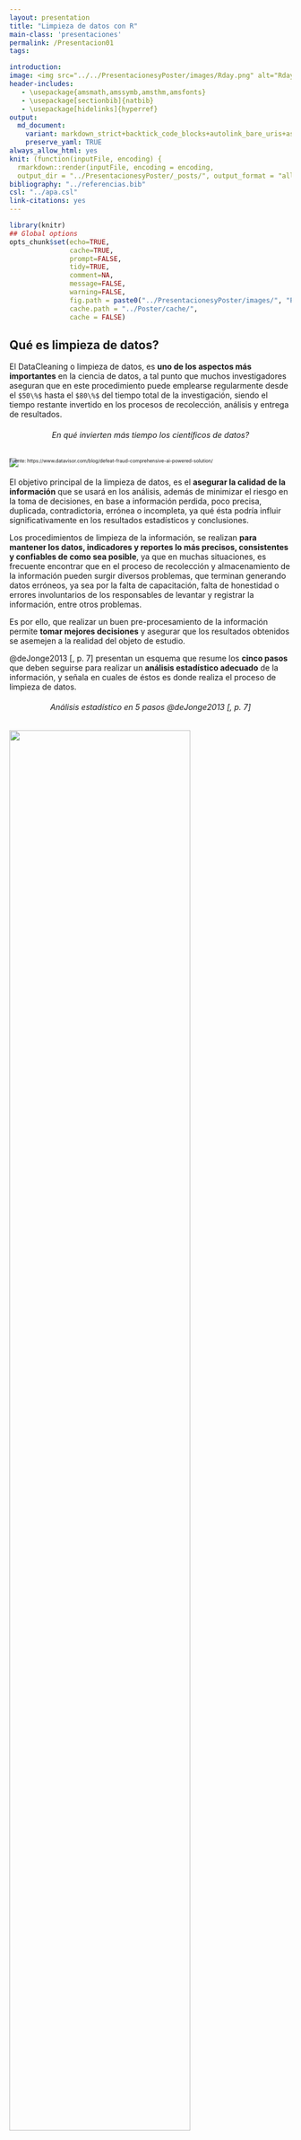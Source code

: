 ```yaml
---
layout: presentation
title: "Limpieza de datos con R"
main-class: 'presentaciones'
permalink: /Presentacion01
tags:

introduction: 
image: <img src="../../PresentacionesyPoster/images/Rday.png" alt="Rday" class="sticky">
header-includes:
   - \usepackage{amsmath,amssymb,amsthm,amsfonts}
   - \usepackage[sectionbib]{natbib}
   - \usepackage[hidelinks]{hyperref}
output:
  md_document:
    variant: markdown_strict+backtick_code_blocks+autolink_bare_uris+ascii_identifiers+tex_math_single_backslash
    preserve_yaml: TRUE
always_allow_html: yes   
knit: (function(inputFile, encoding) {
  rmarkdown::render(inputFile, encoding = encoding,
  output_dir = "../PresentacionesyPoster/_posts/", output_format = "all"  ) })
bibliography: "../referencias.bib"
csl: "../apa.csl"
link-citations: yes
---
```


```r
library(knitr)
## Global options
opts_chunk$set(echo=TRUE,
               cache=TRUE,
               prompt=FALSE,
               tidy=TRUE,
               comment=NA,
               message=FALSE,
               warning=FALSE,
               fig.path = paste0("../PresentacionesyPoster/images/", "Presentacion01"),
               cache.path = "../Poster/cache/",
               cache = FALSE)
```

## Qué es limpieza de datos?

El DataCleaning o limpieza de datos, es **uno de los aspectos más importantes** en la ciencia de datos, a tal punto que muchos investigadores aseguran que en este procedimiento puede emplearse regularmente desde el `$50\%$` hasta el `$80\%$` del tiempo total de la investigación, siendo el tiempo restante invertido en los procesos de recolección, análisis y entrega de resultados.

<h6 align="center"> En qué invierten más tiempo los científicos de datos? </h6> 
![](../PresentacionesyPoster/images/DataCleaning.png)
<p style="font-size: 60%; margin: -1rem auto 1.5rem;"> Fuente: https://www.datavisor.com/blog/defeat-fraud-comprehensive-ai-powered-solution/ </p>

El objetivo principal de la limpieza de datos, es el **asegurar la calidad de la información** que se usará en los análisis, además de minimizar el riesgo en la toma de decisiones, en base a información perdida, poco precisa, duplicada, contradictoria, errónea o incompleta, ya qué ésta podría influir significativamente en los resultados estadísticos y conclusiones. 

Los procedimientos de limpieza de la información, se realizan **para mantener los datos, indicadores y reportes lo más precisos, consistentes y confiables de como sea posible**, ya que en muchas situaciones, es frecuente encontrar que en el proceso de recolección y almacenamiento de la información pueden surgir diversos problemas, que terminan generando datos erróneos, ya sea por la falta de capacitación, falta de honestidad o errores involuntarios de los responsables de levantar y registrar la información, entre otros problemas.

Es por ello, que realizar un buen pre-procesamiento de la información permite **tomar mejores decisiones** y asegurar que los resultados obtenidos se asemejen a la realidad del objeto de estudio.

@deJonge2013[, p. 7] presentan un esquema que resume los **cinco pasos** que deben seguirse para realizar un **análisis estadístico adecuado** de la información, y señala en cuales de éstos es donde realiza el proceso de limpieza de datos.

<h6 align="center"> Análisis estadístico en 5 pasos @deJonge2013[, p. 7] </h6> 
![](../PresentacionesyPoster/images/AnalisisEstadistico.jpg){width=80%}

<button id="Show1" class="btn btn-secondary">Ver lista de librerías de <tt>R</tt></button>
<button id="Hide1" class="btn btn-info">Ocultar lista de librerías de <tt>R</tt></button>
<main id="botoncito1"> 
<h3 data-toc-skip> Lista de librerías </h3> 
<p>Con el fin de realizar el proceso de la limpieza de datos en <tt>R</tt>, se van a emplear los siguientes paquetes</p>

<section class="language-r highlighter-rouge"><section class="highlight"><pre class="highlight"><code><span class="kc">library</span><span class="p">(</span><span class="n">readxl</span><span class="p">)</span><span class="w">  </span><span class="c1"># Permite leer archivos en formato xlsx</span><span class="w">
</span><span class="kc">library</span><span class="p">(</span><span class="n">janitor</span><span class="p">)</span><span class="w">  </span><span class="c1"># Librería especializada en la limpieza de datos</span><span class="w">
</span><span class="kc">library</span><span class="p">(</span><span class="n">dplyr</span><span class="p">)</span><span class="w">  </span><span class="c1"># Librería especializada para la manipulación de datos</span><span class="w">
</span><span class="kc">library</span><span class="p">(</span><span class="n">magrittr</span><span class="p">)</span><span class="w">  </span><span class="c1"># Librería que probee una serie de operadores 'pipe'</span><span class="w">
</span><span class="kc">library</span><span class="p">(</span><span class="n">editrules</span><span class="p">)</span><span class="w">  </span><span class="c1"># Permite crear codiciones para detectar inconsistencias.</span><span class="w">
</span><span class="kc">library</span><span class="p">(</span><span class="n">forcats</span><span class="p">)</span><span class="w">  </span><span class="c1"># Librería para especializada en variables tipo factor.</span><span class="w">
</span><span class="kc">library</span><span class="p">(</span><span class="n">Hmisc</span><span class="p">)</span><span class="w">  </span><span class="c1"># Posee funciones que permite realizar imputaciones.</span><span class="w">
</span><span class="kc">library</span><span class="p">(</span><span class="n">VIM</span><span class="p">)</span><span class="w">  </span><span class="c1"># Posee funciones que permite realizar imputaciones.</span><span class="w">
</span>
</code></pre></section></section>

</main>

```r
options(scipen=999)
library(readxl) # Permite leer archivos en formato xlsx
library(magrittr) # Librería que probee una serie de operadores "pipe"
library(lubridate) # Librería que permite analizar y manipular fechas.
library(dplyr) # Librería especializada para la manipulación de datos
library(janitor) # Librería especializada en la limpieza de datos
library(editrules) # Permite crear codiciones para detectar inconsistencias.
library(forcats) # Librería para especializada en variables tipo factor.
library(Hmisc) # Posee funciones que permite realizar imputaciones.
library(VIM) # Posee funciones que permite realizar imputaciones.
```

### Operador pipe de continuidad %>%
Este operador es una función de adición, el cual va tomando los elementos de izquierda a derecha y los va ejecutando en orden. Para entender el funcionamiento del operador, suponga un conjunto de datos `$x$` y las funciones `$f()$`, `$g()$` y `$h()$`.

Suponga además, que se desea realizar la siguiente operación
`\begin{align*}
f(g(h(x)))
\end{align*}`

entonces, es posible realizar el siguiente procedimiento, en donde se presenta su equivalencia mediante el operador `$\%>\%$`.

<h6 align="center"> Ilustración Operador pipe de continuidad </h6> 
![](../PresentacionesyPoster/images/PipeForward.jpg)

<button id="Show2" class="btn btn-secondary">Ver ejemplo para %>%</button>
<button id="Hide2" class="btn btn-info">Ocultar ejemplo para %>%</button>
<main id="botoncito2"> 
<h3 data-toc-skip> Ejemplo en <tt>R</tt></h3> 
<p> Suponga que $x$ es un vector compuesto por los números $0.3, 3, 0.9$, sea una función $f() = exp()$, una función $g()=abs()$ y una función $h() = log()$. Entonces si se desea calcular la función $f(g(h(x)))$ se tendrá que </p>

<section class="language-r highlighter-rouge"><section class="highlight"><pre class="highlight"><code><span class="c1">### Definimos a una variable X</span><span class="w">
</span><span class="n">x</span><span class="w"> </span><span class="o">&lt;-</span><span class="w"> </span><span class="nf">c</span><span class="p">(</span><span class="m">0.3</span><span class="p">,</span><span class="w"> </span><span class="m">3</span><span class="p">,</span><span class="w"> </span><span class="m">0.9</span><span class="p">)</span><span class="w">

</span><span class="c1">### Se realiza el cálculo de forma convencional</span><span class="w">
</span><span class="nf">exp</span><span class="p">(</span><span class="nf">abs</span><span class="p">(</span><span class="nf">log</span><span class="p">(</span><span class="n">x</span><span class="p">)))</span><span class="w">
</span></code></pre></section></section>

<section class="highlighter-rouge"><section class="highlight"><pre class="highlight"><code>[1] 3.333333 3.000000 1.111111
</code></pre></section></section>

<section class="language-r highlighter-rouge"><section class="highlight"><pre class="highlight"><code><span class="c1">### Se realiza el cálculo mediante el empleo de pipe</span><span class="w">
</span><span class="n">x</span><span class="w"> </span><span class="o">%&gt;%</span><span class="w"> </span><span class="nf">log</span><span class="p">()</span><span class="w"> </span><span class="o">%&gt;%</span><span class="w"> </span><span class="nf">abs</span><span class="p">()</span><span class="w"> </span><span class="o">%&gt;%</span><span class="w"> </span><span class="nf">exp</span><span class="p">()</span><span class="w">
</span></code></pre></section></section>

<section class="highlighter-rouge"><section class="highlight"><pre class="highlight"><code>[1] 3.333333 3.000000 1.111111
</code></pre></section></section>

</main>

```r
### Definimos a una variable X
x <- c(0.3, 3, 0.9)
```

### Operador pipe de asignación compuesta %<>%
Este operador funciona de forma similar al pipe de continuidad `$\%>\%$`, pero con la diferencia, de que luego de realizar las operaciones deseadas, éste reemplaza la variable `$x$` original, por el resultado obtenido mediante la secuencia de funciones que se le aplican a la misma variable `$x$`.

<h6 align="center"> Ilustración operador pipe de asignación compuesta </h6> 
![](../PresentacionesyPoster/images/PipeAssignment.jpg)

<button id="Show3" class="btn btn-secondary">Ver ejemplo para %<>%</button>
<button id="Hide3" class="btn btn-info">Ocultar ejemplo para %<>%</button>
<main id="botoncito3"> 
<h3 data-toc-skip> Ejemplo en <tt>R</tt></h3> 
<p> Suponga al igual que en el ejemplo anterior, $x$ es un vector compuesto por los números $0.3, 3, 0.9$, las funciones $f() = exp()$, $g()=abs()$ y $h() = log()$. Entonces si se desea calcular la función $f(g(h(x)))$ y almacenarla en $x$. </p>

<section class="language-r highlighter-rouge"><section class="highlight"><pre class="highlight"><code><span class="c1">### Se presenta la variable X sin modificar</span><span class="w">
</span><span class="n">x</span><span class="w">
</span></code></pre></section></section>

<section class="highlighter-rouge"><section class="highlight"><pre class="highlight"><code>[1] 0.3 3.0 0.9
</code></pre></section></section>

<section class="language-r highlighter-rouge"><section class="highlight"><pre class="highlight"><code><span class="c1">### Se realiza y almacena el cálculo mediante el empleo de pipe</span><span class="w">
</span><span class="n">x</span><span class="w"> </span><span class="o">%&lt;&gt;%</span><span class="w"> </span><span class="nf">log</span><span class="p">()</span><span class="w"> </span><span class="o">%&gt;%</span><span class="w"> </span><span class="nf">abs</span><span class="p">()</span><span class="w"> </span><span class="o">%&gt;%</span><span class="w"> </span><span class="nf">exp</span><span class="p">()</span><span class="w">

</span><span class="c1">### Se presenta el variable X modificada</span><span class="w">
</span><span class="n">x</span><span class="w">
</span></code></pre></section></section>

<section class="highlighter-rouge"><section class="highlight"><pre class="highlight"><code>[1] 3.333333 3.000000 1.111111
</code></pre></section></section>

</main>

## Datos sin procesar a Datos técnicamente correctos
Los archivos de datos sin procesar, son generalmente bases de datos que pueden **carecer de encabezados**, contener codificación de **caracteres especiales** en los nombres o entradas, tener **errores en la clasificación** del tipos de datos, poseer **ordenes incorrecto** dentro de sus categorías, entre otros.

Estos problemas puede generar inconvenientes al momento de realizar la lectura de los datos, manipular la información, o aplicar análisis estadísticos, podrían arrojar resultados que no son consistentes con la realidad. Por ello se hace necesario usar alguna herramienta que permita **corregir dichos problemas**.

Para presenta procedimientos que permitan solucionar dichos problemas, se emplea la siguiente base de datos, conformada por 10 columnas y 11 filas.

<pre style="font-family: 'Open Sans',sans-serif; margin-bottom: -3rem; margin-top: -3rem;">
<table class="table table-striped" style="width: auto !important; margin-left: auto; margin-right: auto; font-size: 90%;"><thead><tr><th style="text-align:left;">Fecha</th>
<th style="text-align:right;">$ID</th><th style="text-align:right;"># telefono</th><th style="text-align:right;">[Estrato]</th><th style="text-align:right;">MUNICIPIO</th><th style="text-align:right;"></th><th style="text-align:right;">Deuda-vivienda?</th><th style="text-align:right;">Costo_vivienda?</th><th style="text-align:right;">% pagado</th>
<th style="text-align:right;">muni</th></tr></thead><tbody><tr><td style="text-align:right;">15/02/2013</td><td style="text-align:right;">1035869</td><td style="text-align:right;">3124751231</td><td style="text-align:right;">2</td><td style="text-align:right;">La Estrella</td><td style="text-align:right;">NA</td><td style="text-align:right;">No</td><td style="text-align:right;">NaN</td><td style="text-align:right;">NaN</td><td style="text-align:right;">La Estrella</td></tr><tr><td style="text-align:right;">01/05/2013</td><td style="text-align:right;">1035857</td><td style="text-align:right;">1192334</td><td style="text-align:right;">3</td><td style="text-align:right;">Bello</td><td style="text-align:right;">3114800</td><td style="text-align:right;">Sí</td><td style="text-align:right;">728753400</td><td style="text-align:right;">0.29</td><td style="text-align:right;">Bello</td></tr><tr><td style="text-align:right;">7 Mar 14</td><td style="text-align:right;">1007306</td><td style="text-align:right;">3434589</td><td style="text-align:right;">3</td><td style="text-align:right;">La Estrella</td><td style="text-align:right;">3083500</td><td style="text-align:right;">Sí</td><td style="text-align:right;">405147000</td><td style="text-align:right;">0.31</td><td style="text-align:right;">La Estrella</td></tr><tr><td style="text-align:right;">encuestado <br>el 12 01 13</td><td style="text-align:right;">3935563</td><td style="text-align:right;">7005931</td><td style="text-align:right;">4</td><td style="text-align:right;">Hola! :D</td><td style="text-align:right;">630700</td><td style="text-align:right;">NA</td><td style="text-align:right;">-62708000</td><td style="text-align:right;">0.18</td><td style="text-align:right;">Hola! :D</td></tr><tr><td style="text-align:right;">01 05 2013</td><td style="text-align:right;">1035857</td><td style="text-align:right;">1192334</td><td style="text-align:right;">3</td><td style="text-align:right;">Bello</td><td style="text-align:right;">3114800</td><td style="text-align:right;">Sí</td><td style="text-align:right;">728753400</td><td style="text-align:right;">0.29</td><td style="text-align:right;">Bello</td></tr><tr><td style="text-align:right;">15 02 2013</td><td style="text-align:right;">2222985</td><td style="text-align:right;">8660538</td><td style="text-align:right;">10</td><td style="text-align:right;">Sabaneta</td><td style="text-align:right;">Na</td><td style="text-align:right;">Si</td><td style="text-align:right;">3.838e+09</td><td style="text-align:right;">NA</td><td style="text-align:right;">Sabaneta</td></tr><tr><td style="text-align:right;">23/09/2014</td><td style="text-align:right;">3488986</td><td style="text-align:right;">5625266</td><td style="text-align:right;">2</td><td style="text-align:right;">Caldas</td><td style="text-align:right;">3356600</td><td style="text-align:right;">Sí</td><td style="text-align:right;">186855000</td><td style="text-align:right;">0.75</td><td style="text-align:right;">Caldas</td></tr><tr><td style="text-align:right;">2/06/2014</td><td style="text-align:right;">1022146</td><td style="text-align:right;">3979642</td><td style="text-align:right;">2</td><td style="text-align:right;">Caldas</td><td style="text-align:right;">2204800</td><td style="text-align:right;">No responde</td><td style="text-align:right;">NA</td><td style="text-align:right;">0.05</td><td style="text-align:right;">Caldas</td></tr><tr><td style="text-align:right;">encuestado <br>el 15/12/15</td><td style="text-align:right;">39359318</td><td style="text-align:right;">2304725</td><td style="text-align:right;">1</td><td style="text-align:right;">Itagüi</td><td style="text-align:right;">3428900</td><td style="text-align:right;">Sí</td><td style="text-align:right;">539641705</td><td style="text-align:right;"></td><td style="text-align:right;">Itagüi</td></tr><tr><td style="text-align:right;">NA</td><td style="text-align:right;">NA</td><td style="text-align:right;">NA</td><td style="text-align:right;">NA</td><td style="text-align:right;">NA</td><td style="text-align:right;">NA</td><td style="text-align:right;">NA</td><td style="text-align:right;">NA</td><td style="text-align:right;">NA</td><td style="text-align:right;">NA</td></tr><tr><td style="text-align:right;">6 Feb 13</td><td style="text-align:right;">32321157</td><td style="text-align:right;">39522101</td><td style="text-align:right;">3</td><td style="text-align:right;">La Estrella</td><td style="text-align:right;"></td><td style="text-align:right;">Sí</td><td style="text-align:right;">169451000</td><td style="text-align:right;">0.22</td><td style="text-align:right;">La Estrella</td></tr></tbody></table></pre>

```r
library(kableExtra)
library(magrittr)

datos <- data.frame(
  c("15/02/2013", "01/05/2013", "7 Mar 14", "encuestado el 12 01 13", "01 05 2013", "15 02 2013", "23/09/2014", "2/06/2014", "encuestado el 15/12/15", NA, "6 Feb 13"), 
  c(1035869, 1035857, 1007306, 3935563, 1035857, 2222985, 3488986, 1022146, 39359318, NA, 32321157),
  c(3124751231, 1192334, 3434589, 7005931, 1192334, 8660538, 5625266, 3979642, 2304725, NA, 39522101),
  c(2, 3, 3, 3, 4, 10, 2, 2, 1, NA, 3),
  c("La Estrella", "Bello", "La Estrella", "Hola! :D", "Bello", "Sabaneta",
                  "Caldas", "Caldas", "Itagüi", NA, "La Estrella"),
  c(NA, 3114800, 3083500, 630700, 3114800, "Na", 3356600, 2204800, 3428900, NA, ""),
  c("No", "Sí", "Sí", NA, "Sí", "Si", "Sí", "No responde", "Sí", "Sí"),
  c(NaN, 728753400, 405147000, -62708000, 728753400, 3838000000, 186855000, "NA", 539641705, NA, 169451000),
  c(NaN, 0.29, 0.31, 0.18, 0.29, NA, 0.75, 0.05, " ", NA, 0.22),
  c("La Estrella", "Bello", "La Estrella", "Hola! :D", "Bello", "Sabaneta",
                  "Caldas", "Caldas", "Itagüi", NA, "La Estrella"))

colnames(datos) <- c("Fecha", "$ID", "# telefono",	"[Estrato]",	"MUNICIPIO",	" ",	"Deuda-vivienda?", "Costo_vivienda?",	"% pagado", "municipio")

datos %>% 
  kable(format = "html", booktabs = T) %>%
  kable_styling("striped", full_width = F) %>%
  column_spec(1, width = "3cm")
```

Las variables contenidas en la base de datos anterior son:

* **<tt>Fecha</tt>:** Hace referencia a la fecha en la cual se recolectó la información.
* **<tt>ID</tt>:** Hace referencia a un número de identificación de la persona.
* **<tt># de telefono</tt>:** Hace referencia al número de la persona.
* **<tt>Estrato</tt>:** Hace referencia al estrato socioeconómico de la vivienda.
* **<tt>MUNICIPIO</tt>:** Hace referencia al municipio del Valle de Aburrá en donde se encuentra radicada la persona.
* **&nbsp;&nbsp;&nbsp;&nbsp;&nbsp;&nbsp;&nbsp;&nbsp;&nbsp;&nbsp;:** Hace referencia a los ingresos por concepto laboral.
* **<tt>Deuda-vivienda?</tt>:** Hace referencia a las personas que poseen o no deudas de vivienda.
* **<tt>Costo vivienda?</tt>:** Hace referencia al costo total de la vivienda.
* **<tt>% pagado</tt>:** Hace referencia al porcentaje del costo total pagado de la vivienda.
* **<tt>muni</tt>:** Variable duplicada, hace referencia al municipio en donde se encuentra radicada la persona.

Los base de datos presentada, pueden ser descargada desde el siguiente [Link](https://github.com/jiperezga/jiperezga.github.io/raw/master/Dataset/EjemploLimpieza.xlsx){:target="_blank"}.

### Lectura de datos y pre-visualización de encabezados
Para realizar el proceso de tratamiento de encabezados, <tt>R</tt> **posee diferentes librerías y funciones que permiten corregir estos errores**, entre ellas, la librería <code>dplyr</code> la cual provee una serie de funciones para la manipulación de bases de datos, la librería <code>lubridate</code> para tratar fechas, la librería <code>janitor</code> la cual posee una serie de funciones que sirven para el proceso de limpieza de datos, entre otras.

Para mostrar su empleo, procedemos a cargar la base de datos

<button id="Show4" class="btn btn-secondary">Ver como cargar datos en <tt>R</tt></button>
<button id="Hide4" class="btn btn-info">Ocultar como cargar datos en <tt>R</tt></button>
<main id="botoncito4"> 
<h3 data-toc-skip> Cargar base de datos en linea</h3> 
<p>En este caso habrán dos formas de cargar la base de datos en <tt>R</tt>, la primera es importando los datos de internet en un archivo temporal y luego cargando la base de datos desde el archivo temporal.</p>

```r
temp = tempfile(fileext = ".xlsx") # Crea archivo temporal
URL <- "https://github.com/jiperezga/jiperezga.github.io/raw/master/Dataset/EjemploLimpieza.xlsx" # URL base de datos
download.file(URL, destfile=temp, mode='wb') # Descarga archivo en el archivo temporal creado
datos <- read_xlsx(temp) # Carga base de datos desde archivo temporal
```

<section class="language-r highlighter-rouge"><section class="highlight"><pre class="highlight"><code><span class="n">temp</span><span class="w"> </span><span class="o">=</span><span class="w"> </span><span class="n">tempfile</span><span class="p">(</span><span class="n">fileext</span><span class="w"> </span><span class="o">=</span><span class="w"> </span><span class="s2">".xlsx"</span><span class="p">)</span><span class="w">  </span><span class="c1"># Crea archivo temporal</span><span class="w">
</span><span class="n">URL</span><span class="w"> </span><span class="o">&lt;-</span><span class="w"> </span><span class="s2">"https://github.com/jiperezga/jiperezga.github.io/raw/master/Dataset/EjemploLimpieza.xlsx"</span><span class="w">  </span><span class="c1"># URL base de datos</span><span class="w">
</span><span class="n">download.file</span><span class="p">(</span><span class="n">URL</span><span class="p">,</span><span class="w"> </span><span class="n">destfile</span><span class="w"> </span><span class="o">=</span><span class="w"> </span><span class="n">temp</span><span class="p">,</span><span class="w"> </span><span class="n">mode</span><span class="w"> </span><span class="o">=</span><span class="w"> </span><span class="s2">"wb"</span><span class="p">)</span><span class="w">  </span><span class="c1"># Descarga archivo en el archivo temporal creado</span><span class="w">
</span><span class="n">datos</span><span class="w"> </span><span class="o">&lt;-</span><span class="w"> </span><span class="n">read_xlsx</span><span class="p">(</span><span class="n">temp</span><span class="p">)</span><span class="w">  </span><span class="c1"># Carga base de datos desde archivo temporal</span><span class="w">
</span></code></pre></section></section>

<p>Una forma alternativa, será descargar la base de datos en una carpeta del pc, y posteriormente realizando la carga de la base de datos, buscando el fichero en donde se encuentra guardada.</p>

```r
datos <- read_xlsx(file.choose()) # Carga base de datos buscando fichero local
```

<section class="language-r highlighter-rouge"><section class="highlight"><pre class="highlight"><code><span class="n">datos</span><span class="w"> </span><span class="o">&lt;-</span><span class="w"> </span><span class="n">read_xlsx</span><span class="p">(</span><span class="n">file.choose</span><span class="p">())</span><span class="w">  </span><span class="c1"># Carga base de datos buscando fichero local</span><span class="w">
</span></code></pre></section></section>
</main>

Una vez realizada la carga de la base de datos, echamos un vistazo al nombre de los encabezados de cada columna. Para ello empleamos la función <tt>names()</tt>.

```r
datos %>% names() # Muestra nombre de la base de datos
```

En la salida anterior, se observa que dentro de los nombres de la base de datos tenemos, encabezados faltantes, los cuales se identifican por tener tres puntos, seguidos del número de la columna (Por ejemplo ...6). También tenemos caracteres especiales tales como $, #, [, ], %, ?, uso de espacios, guiones "-", y abuso de letras en mayúsculas.

### Establecer encabezados faltantes

Para corregir los problemas encontrados en los encabezados, iniciamos **estableciendo o renombrando** aquellas variables que poseen nombres faltantes, y para ello empleamos la función <tt>rename</tt> de la librería <code>dplyr</code>.

```r
datos %<>% rename(ingresos = "...6") # renombra columna en la base de datos
datos %>% names()
```

### Eliminar caracteres especiales

Para **corregir los caracteres especiales, espacios, guiones y letras mayúsculas**, se emplea la función <tt>clean_names()</tt> de la librería <code>janitor</code>, la cual entre sus funciones permite:

* Analizar las mayúsculas y minúsculas y separadores a un formato consistente.
* Maneja caracteres y espacios especiales.
* Agrega números a nombres duplicados.
* Convierte "%" en "percent" y "#" en "number" para conservar el significado de la variable.

```r
datos %<>% clean_names() # limpia los nombres nombre de la base de datos
datos %>% names()
```

### Corregir tipo y clase de los datos
El tipo y clase de los datos juega un papel importante en el tratamiento de datos, debido a que **su adecuada especificación será la responsable de que el análisis aplicado a la variable sea el adecuado**.

La razón de ésto se debe a que podrían haber dentro de la base de datos, **variables numéricas tratadas como factores, factores tratadas como numéricas, variables ordinales tratadas como si fueran nominales, etc**. Lo cual haría que pueda aplicarse análisis a las variables de forma indebida, por ejemplo, realizar un análisis numérico a una variable que realmente es tipo factor, como es al número de teléfono. 

Para observa las clases que poseen los datos, podemos emplear la función <tt>str()</tt> de la base de <tt>R</tt>, o la función <tt>glimpse()</tt> de la librería <code>dplyr</code>.

```r
datos %>% glimpse() # muestra las clases que poseen los datos
```

De la salida anterior, vemos que solo las variables <tt>municipio</tt>, <tt>deuda_de_vivienda</tt> y <tt>muni</tt> poseen una categoría adecuada, aunque estas variables también podrían ser recodificada a tipo factor.

La variable <tt>fecha</tt> aparece como tipo carácter (character) cuando debería ser tipo fecha (date). Por su parte, las variables <tt>id</tt>, <tt>number_de_telefono</tt> y <tt>estrato</tt> es clasificada como tipo numérica (double) pero éstas representan una cualidad, y por tanto, dichas variables deberían ser de tipo carácter (character).

Similarmente, las variables <tt>ingresos</tt>, <tt>costo_vivienda</tt> y <tt>percent_pagado</tt> aparecen en la salida como de tipo carácter (character) cuando realmente éstas variables son de tipo numérica (double). Lo anterior es causado debido a que entre la información contenida dentro de las variables numéricas, se encuentran valores tales como <code style="color: #ff628c!important">NA</code> y <code style="color: #ff628c!important">NaN</code> los cuales son tomados como valores especiales por el <tt>R</tt> y otros valores tales como <code style="color: #ff628c!important">No responde</code> y <code style="color: #ff628c!important">Na</code>.

**Para convertir una variable de un clase a otra**, existen una serie de funciones básicas en  <tt>R</tt> que permiten hacer dicho procedimiento, estas funciones son

* **<tt>as.numeric()</tt>:** Convierte una variable a tipo numérico (double).
* **<tt>as.logical()</tt>:** Convierte una variable a tipo lógico.
* **<tt>as.integer()</tt>:** Convierte una variable a tipo entero.
* **<tt>as.factor()</tt>:** Convierte una variable a tipo factor.
* **<tt>as.character()</tt>:** Convierte una variable a tipo carácter (character).
* **<tt>as.ordered()</tt>:** Convierte una variable a tipo factor asumiendo un orden o jerarquía entre los niveles.
* **<tt>as.Date()</tt>:** Convierte una variable a tipo fecha.

Cada una de estas funciones toma un objeto <tt>R</tt> e intenta convertirlo a la clase especificada detrás del "as.", en donde, aquellos valores que no se pueden convertir al tipo especificado, <tt>R</tt> los convertirá por defecto a un valor <code style="color: #ff628c!important">NA</code>.

Para corregir la clase de las variables, usaremos la función <tt>mutate()</tt> de la librería <tt>dplyr</tt>, junto a las funciones <tt>as.factor()</tt> y <tt>as.numeric()</tt> de la base de <tt>R</tt> para realizar la conversión de las variables.

```r
### Transformar variables a tipo factor
datos %<>% mutate_at(vars(id, number_telefono, estrato, municipio, deuda_vivienda, muni), as.factor) %>% glimpse()

### Transformar variables a tipo numérico (double)
datos %<>% mutate_at(vars(ingresos, costo_vivienda, percent_pagado), as.numeric) %>% glimpse()
```

Ahora, para **transformar la variable 'fecha' a tipo fecha (date)**, no usaremos la función <tt>as.Date()</tt> de la base de <tt>R</tt> si no que usaremos la librería `lubridate`, dependiendo de la estructura de como se encuentren registradas las fechas.

* **<tt>dmy():</tt>** día-mes-año
* **<tt>mdy():</tt>** mes-día-año
* **<tt>myd():</tt>** mes-año-día
* **<tt>ymd():</tt>** año-mes-día
* **<tt>ydm():</tt>** año-día-mes
* **<tt>dym():</tt>** día-año-mes 

La ventaja que tiene usar las funciones de la librería `lubridate` respecto a la función <tt>as.Date()</tt>, radica en que dichas funciones transforma las fechas almacenadas en vectores numéricos y de caracteres en objetos tipo (date), sin importar que éstas contengan caracteres adicionales a las de fecha planteada.

Al analizar las entradas que hay en la variable <tt>fecha</tt>, evidenciamos que éstas poseen la estructura día-mes-año, por tanto se debe emplear la función <tt>dmy()</tt> de la librería `lubridate` para realizar la transformación. Además empleamos la función <tt>mutate_at</tt> de la librería `dplyr`.

```r
### Transformar variables a tipo fecha (date)
datos %<>% mutate_at(vars(fecha), dmy) %>% glimpse()
```

De la salida anterior, se aprecia que ya todas las variables se encuentran debidamente codificadas, logrando así, junto con los procedimientos anteriores **obtener un conjunto de datos técnicamente correcto**.

<pre style="font-family: 'Open Sans',sans-serif; margin-bottom: -3rem; margin-top: -3rem;">
<table class="table table-striped" style="width: auto !important; margin-left: auto; margin-right: auto; font-size: 90%;"><thead><tr><th style="text-align:left;">fecha</th>
<th style="text-align:right;">id</th><th style="text-align:right;">number_telefono</th><th style="text-align:right;">estrato</th><th style="text-align:right;">municipio</th><th style="text-align:right;">ingresos</th><th style="text-align:right;">deuda_vivienda</th><th style="text-align:right;">costo_vivienda</th><th style="text-align:right;">percent_pagado</th><th style="text-align:right;">muni</th></tr></thead><tbody><tr><td style="text-align:right;">2013-02-15</td><td style="text-align:right;">1035869</td><td style="text-align:right;">3124751231</td><td style="text-align:right;">2</td><td style="text-align:right;">La Estrella</td><td style="text-align:right;">NA</td><td style="text-align:right;">No</td><td style="text-align:right;">NaN</td><td style="text-align:right;">NaN</td><td style="text-align:right;">La Estrella</td></tr><tr><td style="text-align:right;">2013-05-01</td><td style="text-align:right;">1035857</td><td style="text-align:right;">1192334</td><td style="text-align:right;">3</td><td style="text-align:right;">Bello</td><td style="text-align:right;">3114800</td><td style="text-align:right;">Sí</td><td style="text-align:right;">728753400</td><td style="text-align:right;">0.29</td><td style="text-align:right;">Bello</td></tr><tr><td style="text-align:right;">2014-03-07</td><td style="text-align:right;">1007306</td><td style="text-align:right;">3434589</td><td style="text-align:right;">3</td><td style="text-align:right;">La Estrella</td><td style="text-align:right;">3083500</td><td style="text-align:right;">Sí</td><td style="text-align:right;">405147000</td><td style="text-align:right;">0.31</td><td style="text-align:right;">La Estrella</td></tr><tr><td style="text-align:right;">2013-01-12</td><td style="text-align:right;">3935563</td><td style="text-align:right;">7005931</td><td style="text-align:right;">4</td><td style="text-align:right;">Hola! :D</td><td style="text-align:right;">630700</td><td style="text-align:right;">NA</td><td style="text-align:right;">-62708000</td><td style="text-align:right;">0.18</td><td style="text-align:right;">Hola! :D</td></tr><tr><td style="text-align:right;">2013-05-01</td><td style="text-align:right;">1035857</td><td style="text-align:right;">1192334</td><td style="text-align:right;">3</td><td style="text-align:right;">Bello</td><td style="text-align:right;">3114800</td><td style="text-align:right;">Sí</td><td style="text-align:right;">728753400</td><td style="text-align:right;">0.29</td><td style="text-align:right;">Bello</td></tr><tr><td style="text-align:right;">2013-02-15</td><td style="text-align:right;">2222985</td><td style="text-align:right;">8660538</td><td style="text-align:right;">10</td><td style="text-align:right;">Sabaneta</td><td style="text-align:right;">NA</td><td style="text-align:right;">Si</td><td style="text-align:right;">3.838e+09</td><td style="text-align:right;">NA</td><td style="text-align:right;">Sabaneta</td></tr><tr><td style="text-align:right;">2014-09-23</td><td style="text-align:right;">3488986</td><td style="text-align:right;">5625266</td><td style="text-align:right;">2</td><td style="text-align:right;">Caldas</td><td style="text-align:right;">3356600</td><td style="text-align:right;">Sí</td><td style="text-align:right;">186855000</td><td style="text-align:right;">0.75</td><td style="text-align:right;">Caldas</td></tr><tr><td style="text-align:right;">2014-06-02</td><td style="text-align:right;">1022146</td><td style="text-align:right;">3979642</td><td style="text-align:right;">2</td><td style="text-align:right;">Caldas</td><td style="text-align:right;">2204800</td><td style="text-align:right;">No responde</td><td style="text-align:right;">NA</td><td style="text-align:right;">0.05</td><td style="text-align:right;">Caldas</td></tr><tr><td style="text-align:right;">2015-12-15</td><td style="text-align:right;">39359318</td><td style="text-align:right;">2304725</td><td style="text-align:right;">1</td><td style="text-align:right;">Itagüi</td><td style="text-align:right;">3428900</td><td style="text-align:right;">Sí</td><td style="text-align:right;">539641705</td><td style="text-align:right;">NA</td><td style="text-align:right;">Itagüi</td></tr><tr><td style="text-align:right;">NA</td><td style="text-align:right;">NA</td><td style="text-align:right;">NA</td><td style="text-align:right;">NA</td><td style="text-align:right;">NA</td><td style="text-align:right;">NA</td><td style="text-align:right;">NA</td><td style="text-align:right;">NA</td><td style="text-align:right;">NA</td><td style="text-align:right;">NA</td></tr><tr><td style="text-align:right;">2013-02-06</td><td style="text-align:right;">32321157</td><td style="text-align:right;">39522101</td><td style="text-align:right;">3</td><td style="text-align:right;">La Estrella</td><td style="text-align:right;">NA</td><td style="text-align:right;">Sí</td><td style="text-align:right;">169451000</td><td style="text-align:right;">0.22</td><td style="text-align:right;">La Estrella</td></tr></tbody></table></pre>

## Datos técnicamente correctos a datos consistentes

Los datos consistentes **son la etapa en la que el conjunto de observaciones están listos** para la realización de inferencia estadística. Éstos datos son los que se asumen como punto de partida en la mayoría de las teorías estadísticas, aunque **en la práctica no siempre se emplean éstos**, si no que usan datos sin procesar o técnicamente correctos.

Aunque es posible emplear datos sin procesar o técnicamente correcto para realizar inferencia estadística, el evadir el paso de llevar los datos a su forma consistente, puede tener una seria influencia en los resultados estadísticos, puesto que **la detección, verificación, corrección e imputación de datos, puede brindar información valiosa** en los análisis realizados o en la interpretación de los mismos.

### Detección de datos faltantes
La detección de datos faltantes radica en localizar para cada variable, si se encuentran casillas vacías, valores especiales, tales como <code style="color: #ff628c!important">Na, NaN</code> o <code style="color: #ff628c!important">NULL</code>.

* **<code style="color: #ff628c!important">NA</code> (Not Available):** Es un carácter especial para indicar valores perdidos. Éstos pueden ser detectados en <tt>R</tt> mediante la función <tt>is.na()</tt>.
* **<code style="color: #ff628c!important">NaN</code> (Not a number):** Es un carácter especial para datos de clase numérica, para indicar un valor asociado a un cálculo cuyo resultado es desconocido, el cual seguramente no es un número. Este puede obtenerse mediante operaciones tales como `$0/0$`, `$Inf/Inf$`, `$Inf-Inf$`. Éstos pueden ser detectados en <tt>R</tt> mediante la función <tt>is.nan()</tt>, aunque también son detectados por la función <tt>is.na()</tt>.
* **<code style="color: #ff628c!important">NULL</code>:** Es un carácter especial para indicar valores indefinidos o indicar la no existencia de valor dentro de la base de datos o de una entrada de la misma. Éstos pueden ser detectados en <tt>R</tt> mediante la función <tt>is.null()</tt>.

Para detectar aquellas filas que se encuentren faltantes dentro de una base de datos, podemos usar una combinación entre las funciones <tt>apply()</tt>, <tt>which()</tt>, tal como se muestra en la siguiente linea de código, adicionando las funciones <tt>is.na()</tt> e <tt>is.null()</tt>, dentro de la función <tt>which()</tt>.

```r
## Detectar NA, NaN y NULL dentro de la base de datos
# Se agrega "NA" y "Na" y "NaN" debido a que hay entradas que poseen
# estas categorías como niveles del factor
faltantes <- apply(X = datos, MARGIN = 2, FUN = function(x) which(is.na(x) | is.null(x) | x == "Na" | x == "NA" | x == "NaN")) # se pueden agregar más caracteres
faltantes
```

De la salida anterior se observa que en todas las variables aparece con valores faltantes la fila número `$10$`. Adicionalmente, se aprecian valores `$NA$` para las variables <tt>municipio</tt>, <tt>ingresos</tt>, <tt>deuda_vivienda</tt>, <tt>costo_vivienda</tt>, <tt>percent_pagado</tt> y <tt>muni</tt>, en donde celdas similares se encontrarán en el proceso de verificación de datos. 

<pre style="font-family: 'Open Sans',sans-serif; margin-bottom: -3rem; margin-top: -3rem;">
<table class="table table-striped" style="width: auto !important; margin-left: auto; margin-right: auto; font-size: 90%;"><thead><tr><th style="text-align:left;">fecha</th>
<th style="text-align:right;">id</th><th style="text-align:right;">number_telefono</th><th style="text-align:right;">estrato</th><th style="text-align:right;">municipio</th><th style="text-align:right;">ingresos</th><th style="text-align:right;">deuda_vivienda</th><th style="text-align:right;">costo_vivienda</th><th style="text-align:right;">percent_pagado</th><th style="text-align:right;">muni</th></tr></thead><tbody><tr><td style="text-align:right;">2013-02-15</td><td style="text-align:right;">1035869</td><td style="text-align:right;">3124751231</td><td style="text-align:right;">2</td><td style="text-align:right;">La Estrella</td><td style="text-align:right;"><span style="border-radius: 4px; padding-right: 4px; padding-left: 4px; background-color: #974c55 !important;">NA</span></td><td style="text-align:right;">No</td><td style="text-align:right;"><span style="border-radius: 4px; padding-right: 4px; padding-left: 4px; background-color: #974c55 !important;">NaN</span></td><td style="text-align:right;"><span style="border-radius: 4px; padding-right: 4px; padding-left: 4px; background-color: #974c55 !important;">NaN</span></td><td style="text-align:right;">La Estrella</td></tr><tr><td style="text-align:right;">2013-05-01</td><td style="text-align:right;">1035857</td><td style="text-align:right;">1192334</td><td style="text-align:right;">3</td><td style="text-align:right;">Bello</td><td style="text-align:right;">3114800</td><td style="text-align:right;">Sí</td><td style="text-align:right;">728753400</td><td style="text-align:right;">0.29</td><td style="text-align:right;">Bello</td></tr><tr><td style="text-align:right;">2014-03-07</td><td style="text-align:right;">1007306</td><td style="text-align:right;">3434589</td><td style="text-align:right;">3</td><td style="text-align:right;">La Estrella</td><td style="text-align:right;">3083500</td><td style="text-align:right;">Sí</td><td style="text-align:right;">405147000</td><td style="text-align:right;">0.31</td><td style="text-align:right;">La Estrella</td></tr><tr><td style="text-align:right;">2013-01-12</td><td style="text-align:right;">3935563</td><td style="text-align:right;">7005931</td><td style="text-align:right;">4</td><td style="text-align:right;">Hola! :D</td><td style="text-align:right;">630700</td><td style="text-align:right;"><span style="border-radius: 4px; padding-right: 4px; padding-left: 4px; background-color: #974c55 !important;">NA</span></td><td style="text-align:right;">-62708000</td><td style="text-align:right;">0.18</td><td style="text-align:right;">Hola! :D</td></tr><tr><td style="text-align:right;">2013-05-01</td><td style="text-align:right;">1035857</td><td style="text-align:right;">1192334</td><td style="text-align:right;">3</td><td style="text-align:right;">Bello</td><td style="text-align:right;">3114800</td><td style="text-align:right;">Sí</td><td style="text-align:right;">728753400</td><td style="text-align:right;">0.29</td><td style="text-align:right;">Bello</td></tr><tr><td style="text-align:right;">2013-02-15</td><td style="text-align:right;">2222985</td><td style="text-align:right;">8660538</td><td style="text-align:right;">10</td><td style="text-align:right;">Sabaneta</td><td style="text-align:right;"><span style="border-radius: 4px; padding-right: 4px; padding-left: 4px; background-color: #974c55 !important;">NA</span></td><td style="text-align:right;">Si</td><td style="text-align:right;">3.838e+09</td><td style="text-align:right;"><span style="border-radius: 4px; padding-right: 4px; padding-left: 4px; background-color: #974c55 !important;">NA</span></td><td style="text-align:right;">Sabaneta</td></tr><tr><td style="text-align:right;">2014-09-23</td><td style="text-align:right;">3488986</td><td style="text-align:right;">5625266</td><td style="text-align:right;">2</td><td style="text-align:right;">Caldas</td><td style="text-align:right;">3356600</td><td style="text-align:right;">Sí</td><td style="text-align:right;">186855000</td><td style="text-align:right;">0.75</td><td style="text-align:right;">Caldas</td></tr><tr><td style="text-align:right;">2014-06-02</td><td style="text-align:right;">1022146</td><td style="text-align:right;">3979642</td><td style="text-align:right;">2</td><td style="text-align:right;">Caldas</td><td style="text-align:right;">2204800</td><td style="text-align:right;">No responde</td><td style="text-align:right;"><span style="border-radius: 4px; padding-right: 4px; padding-left: 4px; background-color: #974c55 !important;">NA</span></td><td style="text-align:right;">0.05</td><td style="text-align:right;">Caldas</td></tr><tr><td style="text-align:right;">2015-12-15</td><td style="text-align:right;">39359318</td><td style="text-align:right;">2304725</td><td style="text-align:right;">1</td><td style="text-align:right;">Itagüi</td><td style="text-align:right;">3428900</td><td style="text-align:right;">Sí</td><td style="text-align:right;">539641705</td><td style="text-align:right;"><span style="border-radius: 4px; padding-right: 4px; padding-left: 4px; background-color: #974c55 !important;">NA</span></td><td style="text-align:right;">Itagüi</td></tr><tr><td style="text-align:right;"><span style="border-radius: 4px; padding-right: 4px; padding-left: 4px; background-color: #974c55 !important;">NA</span></td><td style="text-align:right;"><span style="border-radius: 4px; padding-right: 4px; padding-left: 4px; background-color: #974c55 !important;">NA</span></td><td style="text-align:right;"><span style="border-radius: 4px; padding-right: 4px; padding-left: 4px; background-color: #974c55 !important;">NA</span></td><td style="text-align:right;"><span style="border-radius: 4px; padding-right: 4px; padding-left: 4px; background-color: #974c55 !important;">NA</span></td><td style="text-align:right;"><span style="border-radius: 4px; padding-right: 4px; padding-left: 4px; background-color: #974c55 !important;">NA</span></td><td style="text-align:right;"><span style="border-radius: 4px; padding-right: 4px; padding-left: 4px; background-color: #974c55 !important;">NA</span></td><td style="text-align:right;"><span style="border-radius: 4px; padding-right: 4px; padding-left: 4px; background-color: #974c55 !important;">NA</span></td><td style="text-align:right;"><span style="border-radius: 4px; padding-right: 4px; padding-left: 4px; background-color: #974c55 !important;">NA</span></td><td style="text-align:right;"><span style="border-radius: 4px; padding-right: 4px; padding-left: 4px; background-color: #974c55 !important;">NA</span></td><td style="text-align:right;"><span style="border-radius: 4px; padding-right: 4px; padding-left: 4px; background-color: #974c55 !important;">NA</span></td></tr><tr><td style="text-align:right;">2013-02-06</td><td style="text-align:right;">32321157</td><td style="text-align:right;">39522101</td><td style="text-align:right;">3</td><td style="text-align:right;">La Estrella</td><td style="text-align:right;"><span style="border-radius: 4px; padding-right: 4px; padding-left: 4px; background-color: #974c55 !important;">NA</span></td><td style="text-align:right;">Sí</td><td style="text-align:right;">169451000</td><td style="text-align:right;">0.22</td><td style="text-align:right;">La Estrella</td></tr></tbody></table></pre>

### Verificación de datos
El objetivo de esta fase, consta en observar si hay algún tipo de **restricciones en los datos que está siendo violadas**, tales como inconsistencias en variables que está limitada a valores no negativos, variables que deben encontrarse en un rango determinado, variables de respuesta cerrada que poseen un registro por fuera del rango de respuestas, problemas debidos al acento (tildes, virgulillas, etc), entre otras.

Por tanto, se hace necesario **localizar por columna**, los valores que presenten inconsistencias, y que sepamos poseen restricciones en sus respuestas. En la base de datos que poseemos, tenemos las siguientes restricciones.

* **<tt>estrato</tt>:** Es una variable categórica, sus valores deben encontrarse entre 1 y 6.
* **<tt>municipio</tt>:** Es una variable categórica, sus valores están restringidos a los municipios del Valle de Aburrá. 
* **<tt>ingreso</tt>:** Es una variable numérica, no puede contener valores negativos.
* **<tt>deuda_vivienda</tt>:** Es una variable categórica, sus respuestas deberían ser Sí o No.
* **<tt>costo_vivienda</tt>:** Es una variable numérica, no puede contener valores negativos.
* **<tt>percent_pagado</tt>:** Es una variable numérica, sus valores deben encontrarse entre 0 y 1.
* **<tt>muni</tt>:** Es una variable categórica, sus valores están restringidos a los municipios del Valle de Aburrá. 

Para realizar tal proceso de verificación se debe realizar la localización de aquellos valores que presenten inconsistencias, en donde, **inicialmente deben establecerse las restricciones** que posee la base de datos, y para ellos pueden emplearse las funciones <tt>editset()</tt> y <tt>violatedEdits()</tt> de la librería <code>editrules</code>

```r
## Creamos conjunto de condiciones que deben cumplirse
# condiciones para variables categóricas
CondC <- editset(c("estrato %in% 1:6", 
               "municipio %in% c('Barbosa', 'Girardota', 'Copacabana', 'Bello', 'Medellín', 'Envigado', 'Itagüi', 'Sabaneta', 'La Estrella', 'Caldas')",
               "deuda_vivienda %in% c('Sí', 'No')",
               "muni %in% c('Barbosa', 'Girardota', 'Copacabana', 'Bello', 'Medellín', 'Envigado', 'Itagüi', 'Sabaneta', 'La Estrella', 'Caldas')"))
CondC

# Condiciones para variables númericas
CondN <-  editset(c("ingresos > 0",
                    "costo_vivienda > 0",
                    "percent_pagado >= 0",
                    "percent_pagado <= 1"))
CondN

# Presentamos donde ocurren dichas violaciones
Errores <- violatedEdits(c(CondC, CondN), datos)
Errores
```

```r
# Presentamos de forma gráfica donde se cometen errores
plot(Errores)
```

![](../PresentacionesyPoster/images/Presentacion01unnamed-chunk-13-1.jpg)

En la imagen anterior se presentan dos gráficos. El gráfico superior muestra **cuales son las condiciones que más se están violando**, en donde se aprecia que la condición <tt>dat1</tt>, es la que tiene una mayor porcentaje de errores, con un poco más del `$35\%$` de las violaciones de la base de datos. Cabe anotar que en el caso de variables categóricas, **los <code style="color: #ff628c!important">NA</code> son contados como una violación** debido a que éstas son tomadas como una categoría y no como un valor faltante. En el gráfico inferior muestra **cuantas filas contienen <code style="color: #ff628c!important">NA</code>, <code style="color: #ff628c!important">NaN</code> o violaciones a las condiciones establecidas**, y señala cuantas filas no poseen ningún tipo de violación.

Para localizar la fila en donde se realizan violaciones en cada variable, podemos emplear la función <tt>localizeErrors()</tt> de la librería <code>editrules</code> seguida de una combinación entre las funciones <tt>apply()</tt> y <tt>which()</tt>, de la forma

```r
# Localiza y muestra por variable las violaciones
loc <- localizeErrors(c(CondC, CondN), datos) %$% adapt
apply(X = loc, MARGIN = 2, FUN = function(x) which(x == TRUE))
```

De la salida anterior, observamos que hay violaciones en la entrada `$5$` y `$10$` de la variable <tt>estrato</tt>, en las entradas `$4, 9$` y `$10$` de la variable <tt>municipio</tt>, etc, etc, etc. Cabe anotar que todos los valores faltantes también son detectados por el proceso de verificación de datos.

<pre style="font-family: 'Open Sans',sans-serif; margin-bottom: -3rem; margin-top: -3rem;">
<table class="table table-striped" style="width: auto !important; margin-left: auto; margin-right: auto; font-size: 90%;"><thead><tr><th style="text-align:left;">fecha</th>
<th style="text-align:right;">id</th><th style="text-align:right;">number_telefono</th><th style="text-align:right;">estrato</th><th style="text-align:right;">municipio</th><th style="text-align:right;">ingresos</th><th style="text-align:right;">deuda_vivienda</th><th style="text-align:right;">costo_vivienda</th><th style="text-align:right;">percent_pagado</th><th style="text-align:right;">muni</th></tr></thead><tbody><tr><td style="text-align:right;">2013-02-15</td><td style="text-align:right;">1035869</td><td style="text-align:right;">3124751231</td><td style="text-align:right;">2</td><td style="text-align:right;">La Estrella</td><td style="text-align:right;"><span style="border-radius: 4px; padding-right: 4px; padding-left: 4px; background-color: #974c55 !important;">NA</span></td><td style="text-align:right;">No</td><td style="text-align:right;"><span style="border-radius: 4px; padding-right: 4px; padding-left: 4px; background-color: #974c55 !important;">NaN</span></td><td style="text-align:right;"><span style="border-radius: 4px; padding-right: 4px; padding-left: 4px; background-color: #974c55 !important;">NaN</span></td><td style="text-align:right;">La Estrella</td></tr><tr><td style="text-align:right;">2013-05-01</td><td style="text-align:right;">1035857</td><td style="text-align:right;">1192334</td><td style="text-align:right;">3</td><td style="text-align:right;">Bello</td><td style="text-align:right;">3114800</td><td style="text-align:right;">Sí</td><td style="text-align:right;">728753400</td><td style="text-align:right;">0.29</td><td style="text-align:right;">Bello</td></tr><tr><td style="text-align:right;">2014-03-07</td><td style="text-align:right;">1007306</td><td style="text-align:right;">3434589</td><td style="text-align:right;">3</td><td style="text-align:right;">La Estrella</td><td style="text-align:right;">3083500</td><td style="text-align:right;">Sí</td><td style="text-align:right;">405147000</td><td style="text-align:right;">0.31</td><td style="text-align:right;">La Estrella</td></tr><tr><td style="text-align:right;">2013-01-12</td><td style="text-align:right;">3935563</td><td style="text-align:right;">7005931</td><td style="text-align:right;">4</td><td style="text-align:right;"><span style="border-radius: 4px; padding-right: 4px; padding-left: 4px; background-color: #974c55 !important;">Hola! :D</span></td><td style="text-align:right;">630700</td><td style="text-align:right;"><span style="border-radius: 4px; padding-right: 4px; padding-left: 4px; background-color: #974c55 !important;">NA</span></td><td style="text-align:right;"><span style="border-radius: 4px; padding-right: 4px; padding-left: 4px; background-color: #974c55 !important;">-62708000</span></td><td style="text-align:right;">0.18</td><td style="text-align:right;"><span style="border-radius: 4px; padding-right: 4px; padding-left: 4px; background-color: #974c55 !important;">Hola! :D</span></td></tr><tr><td style="text-align:right;">2013-05-01</td><td style="text-align:right;">1035857</td><td style="text-align:right;">1192334</td><td style="text-align:right;">3</td><td style="text-align:right;">Bello</td><td style="text-align:right;">3114800</td><td style="text-align:right;">Sí</td><td style="text-align:right;">728753400</td><td style="text-align:right;">0.29</td><td style="text-align:right;">Bello</td></tr><tr><td style="text-align:right;">2013-02-15</td><td style="text-align:right;">2222985</td><td style="text-align:right;">8660538</td><td style="text-align:right;"><span style="border-radius: 4px; padding-right: 4px; padding-left: 4px; background-color: #974c55 !important;">10</span></td><td style="text-align:right;">Sabaneta</td><td style="text-align:right;"><span style="border-radius: 4px; padding-right: 4px; padding-left: 4px; background-color: #974c55 !important;">NA</span></td><td style="text-align:right;"><span style="border-radius: 4px; padding-right: 4px; padding-left: 4px; background-color: #974c55 !important;">Si</span></td><td style="text-align:right;">3.838e+09</td><td style="text-align:right;"><span style="border-radius: 4px; padding-right: 4px; padding-left: 4px; background-color: #974c55 !important;">NA</span></td><td style="text-align:right;">Sabaneta</td></tr><tr><td style="text-align:right;">2014-09-23</td><td style="text-align:right;">3488986</td><td style="text-align:right;">5625266</td><td style="text-align:right;">2</td><td style="text-align:right;">Caldas</td><td style="text-align:right;">3356600</td><td style="text-align:right;">Sí</td><td style="text-align:right;">186855000</td><td style="text-align:right;">0.75</td><td style="text-align:right;">Caldas</td></tr><tr><td style="text-align:right;">2014-06-02</td><td style="text-align:right;">1022146</td><td style="text-align:right;">3979642</td><td style="text-align:right;">2</td><td style="text-align:right;">Caldas</td><td style="text-align:right;">2204800</td><td style="text-align:right;"><span style="border-radius: 4px; padding-right: 4px; padding-left: 4px; background-color: #974c55 !important;">No responde</span></td><td style="text-align:right;"><span style="border-radius: 4px; padding-right: 4px; padding-left: 4px; background-color: #974c55 !important;">NA</span></td><td style="text-align:right;">0.05</td><td style="text-align:right;">Caldas</td></tr><tr><td style="text-align:right;">2015-12-15</td><td style="text-align:right;">39359318</td><td style="text-align:right;">2304725</td><td style="text-align:right;">1</td><td style="text-align:right;">Itagüi</td><td style="text-align:right;">3428900</td><td style="text-align:right;">Sí</td><td style="text-align:right;">539641705</td><td style="text-align:right;"><span style="border-radius: 4px; padding-right: 4px; padding-left: 4px; background-color: #974c55 !important;">NA</span></td><td style="text-align:right;">Itagüi</td></tr><tr><td style="text-align:right;"><span style="border-radius: 4px; padding-right: 4px; padding-left: 4px; background-color: #974c55 !important;">NA</span></td><td style="text-align:right;"><span style="border-radius: 4px; padding-right: 4px; padding-left: 4px; background-color: #974c55 !important;">NA</span></td><td style="text-align:right;"><span style="border-radius: 4px; padding-right: 4px; padding-left: 4px; background-color: #974c55 !important;">NA</span></td><td style="text-align:right;"><span style="border-radius: 4px; padding-right: 4px; padding-left: 4px; background-color: #974c55 !important;">NA</span></td><td style="text-align:right;"><span style="border-radius: 4px; padding-right: 4px; padding-left: 4px; background-color: #974c55 !important;">NA</span></td><td style="text-align:right;"><span style="border-radius: 4px; padding-right: 4px; padding-left: 4px; background-color: #974c55 !important;">NA</span></td><td style="text-align:right;"><span style="border-radius: 4px; padding-right: 4px; padding-left: 4px; background-color: #974c55 !important;">NA</span></td><td style="text-align:right;"><span style="border-radius: 4px; padding-right: 4px; padding-left: 4px; background-color: #974c55 !important;">NA</span></td><td style="text-align:right;"><span style="border-radius: 4px; padding-right: 4px; padding-left: 4px; background-color: #974c55 !important;">NA</span></td><td style="text-align:right;"><span style="border-radius: 4px; padding-right: 4px; padding-left: 4px; background-color: #974c55 !important;">NA</span></td></tr><tr><td style="text-align:right;">2013-02-06</td><td style="text-align:right;">32321157</td><td style="text-align:right;">39522101</td><td style="text-align:right;">3</td><td style="text-align:right;">La Estrella</td><td style="text-align:right;"><span style="border-radius: 4px; padding-right: 4px; padding-left: 4px; background-color: #974c55 !important;">NA</span></td><td style="text-align:right;">Sí</td><td style="text-align:right;">169451000</td><td style="text-align:right;">0.22</td><td style="text-align:right;">La Estrella</td></tr></tbody></table></pre>

### Identificación de outlier
Para definir un outlier o dato atípico existe una gran cantidad de definiciones, pero en general puede entenderse como observaciones que pueden parecer anormales o extremas en un conjunto de datos, los cuales **pueden afectar significativamente la inferencia estadística** realizada.

Similarmente, existen diferentes metodologías para determinar datos atípicos, en donde, **la mayoría dependen de los estimadores insesgados asociados a la distribución de probabilidades** que presenta mejor ajuste al conjunto de observaciones.

En el caso en el cual no se conoce las distribuciones de probabilidad, pero se observa que **los datos son más o menos unimodales y distribuidos simétricamente**, puede emplearse el método de caja y bigotes de @Tukey1978 para detección de datos atípicos.

En este método se emplean estadísticos de orden no paramétricos, para calcular un gráfico de caja y bigotes, con el fin de visualizar los datos atípicos que se encuentren por encima y por debajo de `$1.5$` veces el rango intercuartílico.

<h6 align="center"> Gráfico de caja y bigotes </h6> 
![](../PresentacionesyPoster/images/BoxPlot.jpg)
En <tt>R</tt> dicho gráfico puede realizarse mediante la función <tt>boxplot()</tt>, mientras que, los valores atípicos o la fila asociada dichos valores atípicos pueden ser calculados con la siguiente función.

<button id="Show5" class="btn btn-secondary">Ver función Outliers</button>
<button id="Hide5" class="btn btn-info">Ocultar función Outliers</button>
<main id="botoncito5"> 
<h3 data-toc-skip> Creación de función Outliers</h3> 
<p> Creo la función ya que no encontré una función que lo hiciera :D </p>
<section class="language-r highlighter-rouge"><section class="highlight"><pre class="highlight"><code><span class="c1"># Función para extraer valores atípicos de variables numéricas</span><span class="w">
</span><span class="n">Outliers</span><span class="w"> </span><span class="o">&lt;-</span><span class="w"> </span><span class="k">function</span><span class="p">(</span><span class="n">data</span><span class="p">,</span><span class="w"> </span><span class="n">row</span><span class="w"> </span><span class="o">=</span><span class="w"> </span><span class="kc">TRUE</span><span class="p">)</span><span class="w"> </span><span class="p">{</span><span class="w">
    </span><span class="k">if</span><span class="w"> </span><span class="p">(</span><span class="o">!</span><span class="n">require</span><span class="p">(</span><span class="n">magrittr</span><span class="p">))</span><span class="w"> 
        </span><span class="n">install.packages</span><span class="p">(</span><span class="s2">"magrittr"</span><span class="p">)</span><span class="w">
    </span><span class="k">if</span><span class="w"> </span><span class="p">(</span><span class="o">!</span><span class="n">require</span><span class="p">(</span><span class="n">dplyr</span><span class="p">))</span><span class="w"> 
        </span><span class="n">install.packages</span><span class="p">(</span><span class="s2">"dplyr"</span><span class="p">)</span><span class="w">
    </span><span class="n">require</span><span class="p">(</span><span class="n">magrittr</span><span class="p">)</span><span class="w">
    </span><span class="n">require</span><span class="p">(</span><span class="n">dplyr</span><span class="p">)</span><span class="w">
    </span><span class="n">vars</span><span class="w"> </span><span class="o">&lt;-</span><span class="w"> </span><span class="n">data</span><span class="w"> </span><span class="o">%&gt;%</span><span class="w"> </span><span class="n">select_if</span><span class="p">(</span><span class="n">is.numeric</span><span class="p">)</span><span class="w"> </span><span class="o">%&gt;%</span><span class="w"> </span><span class="nf">names</span><span class="p">()</span><span class="w">
    </span><span class="k">if</span><span class="w"> </span><span class="p">(</span><span class="n">row</span><span class="w"> </span><span class="o">!=</span><span class="w"> </span><span class="kc">TRUE</span><span class="w"> </span><span class="o">&amp;</span><span class="w"> </span><span class="n">row</span><span class="w"> </span><span class="o">!=</span><span class="w"> </span><span class="kc">FALSE</span><span class="p">)</span><span class="w"> 
        </span><span class="n">stop</span><span class="p">(</span><span class="s2">"row argument must be equal to TRUE or FALSE"</span><span class="p">)</span><span class="w">
    </span><span class="n">aux</span><span class="w"> </span><span class="o">&lt;-</span><span class="w"> </span><span class="k">function</span><span class="p">(</span><span class="n">data</span><span class="p">,</span><span class="w"> </span><span class="n">vars</span><span class="p">)</span><span class="w"> </span><span class="p">{</span><span class="w">
        </span><span class="n">Outlier</span><span class="w"> </span><span class="o">&lt;-</span><span class="w"> </span><span class="n">data</span><span class="w"> </span><span class="o">%&gt;%</span><span class="w"> </span><span class="n">select</span><span class="p">(</span><span class="n">vars</span><span class="p">)</span><span class="w"> </span><span class="o">%&gt;%</span><span class="w"> </span><span class="n">boxplot</span><span class="p">(</span><span class="n">plot</span><span class="w"> </span><span class="o">=</span><span class="w"> </span><span class="kc">FALSE</span><span class="p">)</span><span class="w"> </span><span class="o">%$%</span><span class="w"> </span><span class="n">out</span><span class="w">
        </span><span class="k">if</span><span class="w"> </span><span class="p">(</span><span class="n">row</span><span class="w"> </span><span class="o">==</span><span class="w"> </span><span class="kc">TRUE</span><span class="p">)</span><span class="w"> </span><span class="p">{</span><span class="w">
            </span><span class="n">Outlier</span><span class="w"> </span><span class="o">&lt;-</span><span class="w"> </span><span class="n">suppressWarnings</span><span class="p">(</span><span class="n">which</span><span class="p">(</span><span class="n">eval</span><span class="p">(</span><span class="n">parse</span><span class="p">(</span><span class="n">text</span><span class="w"> </span><span class="o">=</span><span class="w"> </span><span class="n">paste</span><span class="p">(</span><span class="s2">"data$"</span><span class="p">,</span><span class="w"> 
                </span><span class="n">vars</span><span class="p">)))</span><span class="w"> </span><span class="o">==</span><span class="w"> </span><span class="n">Outlier</span><span class="p">))</span><span class="w">
        </span><span class="p">}</span><span class="w">
        </span><span class="nf">return</span><span class="p">(</span><span class="n">vars</span><span class="w"> </span><span class="o">=</span><span class="w"> </span><span class="n">Outlier</span><span class="p">)</span><span class="w">
    </span><span class="p">}</span><span class="w">
    </span><span class="n">sapply</span><span class="p">(</span><span class="n">vars</span><span class="p">,</span><span class="w"> </span><span class="n">aux</span><span class="p">,</span><span class="w"> </span><span class="n">data</span><span class="w"> </span><span class="o">=</span><span class="w"> </span><span class="n">data</span><span class="p">)</span><span class="w">
</span><span class="p">}</span><span class="w">
</span></code></pre></section></section>
</main>

```r
# Función para extraer valores atípicos de variables numéricas
Outliers <- function(data, row = TRUE){
  if(!require(magrittr)) install.packages("magrittr")
  if(!require(dplyr)) install.packages("dplyr")
  require(magrittr)
  require(dplyr)
  vars <- data %>% select_if(is.numeric) %>% names()
  if(row != TRUE & row != FALSE) stop("row argument must be equal to TRUE or FALSE")
  aux <- function(data, vars){
    Outlier <- data %>% select(vars) %>% boxplot(plot = FALSE) %$% out
    if(row == TRUE){
      Outlier <- suppressWarnings(which(eval(parse(text=paste0("data$", vars))) == Outlier))
    }
    return(vars = Outlier)
  }
  sapply(vars, aux, data = data)
}
```

```r
## Empleo de la función Outliers
# Muestra fila en la que se encuentra el Outlier
datos %>% Outliers(row = FALSE)
```

De la salida anterior, se aprecia que la observación atípica de la variable <tt>ingresos</tt> corresponde a un salario de `$630700$` pesos, mientras que, para la variable <tt>costo_vivienda</tt> corresponde a un costo de vivienda de `$3838$` millones de pesos, y para la variable <tt>percent_pagado</tt> lo porcentajes de `$0.05$` y `$0.75$`.

Es de anotar que de estos datos, solo el valor atípico de <tt>costo_vivienda</tt> es el único que parece tener un valor excesivo, pues se cree que se agregó un `$0$` de más.

<pre style="font-family: 'Open Sans',sans-serif; margin-bottom: -3rem; margin-top: -3rem;">
<table class="table table-striped" style="width: auto !important; margin-left: auto; margin-right: auto; font-size: 90%;"><thead><tr><th style="text-align:left;">fecha</th>
<th style="text-align:right;">id</th><th style="text-align:right;">number_telefono</th><th style="text-align:right;">estrato</th><th style="text-align:right;">municipio</th><th style="text-align:right;">ingresos</th><th style="text-align:right;">deuda_vivienda</th><th style="text-align:right;">costo_vivienda</th><th style="text-align:right;">percent_pagado</th><th style="text-align:right;">muni</th></tr></thead><tbody><tr><td style="text-align:right;">2013-02-15</td><td style="text-align:right;">1035869</td><td style="text-align:right;">3124751231</td><td style="text-align:right;">2</td><td style="text-align:right;">La Estrella</td><td style="text-align:right;">NA</td><td style="text-align:right;">No</td><td style="text-align:right;">NaN</td><td style="text-align:right;">NaN</td><td style="text-align:right;">La Estrella</td></tr><tr><td style="text-align:right;">2013-05-01</td><td style="text-align:right;">1035857</td><td style="text-align:right;">1192334</td><td style="text-align:right;">3</td><td style="text-align:right;">Bello</td><td style="text-align:right;">3114800</td><td style="text-align:right;">Sí</td><td style="text-align:right;">728753400</td><td style="text-align:right;">0.29</td><td style="text-align:right;">Bello</td></tr><tr><td style="text-align:right;">2014-03-07</td><td style="text-align:right;">1007306</td><td style="text-align:right;">3434589</td><td style="text-align:right;">3</td><td style="text-align:right;">La Estrella</td><td style="text-align:right;">3083500</td><td style="text-align:right;">Sí</td><td style="text-align:right;">405147000</td><td style="text-align:right;">0.31</td><td style="text-align:right;">La Estrella</td></tr><tr><td style="text-align:right;">2013-01-12</td><td style="text-align:right;">3935563</td><td style="text-align:right;">7005931</td><td style="text-align:right;">4</td><td style="text-align:right;">Hola! :D</td><td style="text-align:right;"><span style="border-radius: 4px; padding-right: 4px; padding-left: 4px; background-color: #974c55 !important;">630700</span></td><td style="text-align:right;">NA</td><td style="text-align:right;">-62708000</td><td style="text-align:right;">0.18</td><td style="text-align:right;">Hola! :D</td></tr><tr><td style="text-align:right;">2013-05-01</td><td style="text-align:right;">1035857</td><td style="text-align:right;">1192334</td><td style="text-align:right;">3</td><td style="text-align:right;">Bello</td><td style="text-align:right;">3114800</td><td style="text-align:right;">Sí</td><td style="text-align:right;">728753400</td><td style="text-align:right;">0.29</td><td style="text-align:right;">Bello</td></tr><tr><td style="text-align:right;">2013-02-15</td><td style="text-align:right;">2222985</td><td style="text-align:right;">8660538</td><td style="text-align:right;">10</td><td style="text-align:right;">Sabaneta</td><td style="text-align:right;">NA</td><td style="text-align:right;">Si</td><td style="text-align:right;"><span style="border-radius: 4px; padding-right: 4px; padding-left: 4px; background-color: #974c55 !important;">3.838e+09</span></td><td style="text-align:right;">NA</td><td style="text-align:right;">Sabaneta</td></tr><tr><td style="text-align:right;">2014-09-23</td><td style="text-align:right;">3488986</td><td style="text-align:right;">5625266</td><td style="text-align:right;">2</td><td style="text-align:right;">Caldas</td><td style="text-align:right;">3356600</td><td style="text-align:right;">Sí</td><td style="text-align:right;">186855000</td><td style="text-align:right;"><span style="border-radius: 4px; padding-right: 4px; padding-left: 4px; background-color: #974c55 !important;">0.75</span></td><td style="text-align:right;">Caldas</td></tr><tr><td style="text-align:right;">2014-06-02</td><td style="text-align:right;">1022146</td><td style="text-align:right;">3979642</td><td style="text-align:right;">2</td><td style="text-align:right;">Caldas</td><td style="text-align:right;">2204800</td><td style="text-align:right;">No responde</td><td style="text-align:right;">NA</td><td style="text-align:right;"><span style="border-radius: 4px; padding-right: 4px; padding-left: 4px; background-color: #974c55 !important;">0.05</span></td><td style="text-align:right;">Caldas</td></tr><tr><td style="text-align:right;">2015-12-15</td><td style="text-align:right;">39359318</td><td style="text-align:right;">2304725</td><td style="text-align:right;">1</td><td style="text-align:right;">Itagüi</td><td style="text-align:right;">3428900</td><td style="text-align:right;">Sí</td><td style="text-align:right;">539641705</td><td style="text-align:right;">NA</td><td style="text-align:right;">Itagüi</td></tr><tr><td style="text-align:right;">NA</td><td style="text-align:right;">NA</td><td style="text-align:right;">NA</td><td style="text-align:right;">NA</td><td style="text-align:right;">NA</td><td style="text-align:right;">NA</td><td style="text-align:right;">NA</td><td style="text-align:right;">NA</td><td style="text-align:right;">NA</td><td style="text-align:right;">NA</td></tr><tr><td style="text-align:right;">2013-02-06</td><td style="text-align:right;">32321157</td><td style="text-align:right;">39522101</td><td style="text-align:right;">3</td><td style="text-align:right;">La Estrella</td><td style="text-align:right;">NA</td><td style="text-align:right;">Sí</td><td style="text-align:right;">169451000</td><td style="text-align:right;">0.22</td><td style="text-align:right;">La Estrella</td></tr></tbody></table></pre>

#### Corrección de datos
La métodos de corrección tienen por objetivo revisar en lo posible, aquellas observaciones en las que se encontraron inconsistencias, removiendo filas o columnas vacías, eliminando filas o columnas duplicadas, corrección deductiva e imputando datos.

#### Remover filas o columnas vacías
Para asegurarnos que las celdas faltantes detectadas con "NA", "Na", "NaN", "999", etc, en la subsección [Detección de datos faltantes](https://jiperezga.github.io/Presentacion01#detección-de-datos-faltantes){:target="_blank"}, se transformen a <code style="color: #ff628c!important">NA</code>, pueden emplearse las funciones <tt>na_if()</tt> o <tt>convert_to_NA()</tt> de las librerías `dplyr` y `janitor`, respectivamente. 

<tt>na_if()</tt> **se emplea cuando no existan variables de tipo <tt>date</tt>** en la base de datos, ya que ésta genera errores cuando trata de realizar la transformación, mientras que, <tt>convert_to_NA()</tt> **se emplea cuando existan variables tipo <tt>date</tt>** en la base de datos.

```r
# Reemplaza valores "NA", "NaN" y "Na" dentro de variables tipo factor
datos %<>% convert_to_NA("NA") %>% convert_to_NA("NaN") # Se pueden agregar más caracteres
```

Como puede ocurrir que al eliminar los "NA" de las variables tipo <tt>factor</tt>, **puede quedar categorías sin uso** dentro de las variables factor, se procede a eliminar dichos niveles mediante la función <tt>droplevels()</tt> de la base de <tt>R</tt>.

```r
# Elimina niveles sin uso dentro de variables tipo factor
datos %<>% droplevels()
```

Finalmente, para **eliminar aquellas filas o columnas poseen solo valores <code style="color: #ff628c!important">NA</code>** dentro de una base de datos, es posible usar la función <tt>remove_empty()</tt> de la librería `janitor`, la cual verifica todas las filas y todas las columnas, para observar en cuales de ellas se presentan solo valores <code style="color: #ff628c!important">NA</code>.

```r
# Elimina filas y columnas que poseen solo valores NA
datos %<>% remove_empty()
```

<pre style="font-family: 'Open Sans',sans-serif; margin-bottom: -3rem; margin-top: -3rem;">
<table class="table table-striped" style="width: auto !important; margin-left: auto; margin-right: auto; font-size: 90%;"><thead><tr><th style="text-align:left;">fecha</th>
<th style="text-align:right;">id</th><th style="text-align:right;">number_telefono</th><th style="text-align:right;">estrato</th><th style="text-align:right;">municipio</th><th style="text-align:right;">ingresos</th><th style="text-align:right;">deuda_vivienda</th><th style="text-align:right;">costo_vivienda</th><th style="text-align:right;">percent_pagado</th><th style="text-align:right;">muni</th></tr></thead><tbody><tr><td style="text-align:right;">2013-02-15</td><td style="text-align:right;">1035869</td><td style="text-align:right;">3124751231</td><td style="text-align:right;">2</td><td style="text-align:right;">La Estrella</td><td style="text-align:right;">NA</td><td style="text-align:right;">No</td><td style="text-align:right;">NA</td><td style="text-align:right;">NA</td><td style="text-align:right;">La Estrella</td></tr><tr><td style="text-align:right;">2013-05-01</td><td style="text-align:right;">1035857</td><td style="text-align:right;">1192334</td><td style="text-align:right;">3</td><td style="text-align:right;">Bello</td><td style="text-align:right;">3114800</td><td style="text-align:right;">Sí</td><td style="text-align:right;">728753400</td><td style="text-align:right;">0.29</td><td style="text-align:right;">Bello</td></tr><tr><td style="text-align:right;">2014-03-07</td><td style="text-align:right;">1007306</td><td style="text-align:right;">3434589</td><td style="text-align:right;">3</td><td style="text-align:right;">La Estrella</td><td style="text-align:right;">3083500</td><td style="text-align:right;">Sí</td><td style="text-align:right;">405147000</td><td style="text-align:right;">0.31</td><td style="text-align:right;">La Estrella</td></tr><tr><td style="text-align:right;">2013-01-12</td><td style="text-align:right;">3935563</td><td style="text-align:right;">7005931</td><td style="text-align:right;">4</td><td style="text-align:right;">Hola! :D</td><td style="text-align:right;">630700</td><td style="text-align:right;">NA</td><td style="text-align:right;">-62708000</td><td style="text-align:right;">0.18</td><td style="text-align:right;">Hola! :D</td></tr><tr><td style="text-align:right;">2013-05-01</td><td style="text-align:right;">1035857</td><td style="text-align:right;">1192334</td><td style="text-align:right;">3</td><td style="text-align:right;">Bello</td><td style="text-align:right;">3114800</td><td style="text-align:right;">Sí</td><td style="text-align:right;">728753400</td><td style="text-align:right;">0.29</td><td style="text-align:right;">Bello</td></tr><tr><td style="text-align:right;">2013-02-15</td><td style="text-align:right;">2222985</td><td style="text-align:right;">8660538</td><td style="text-align:right;">10</td><td style="text-align:right;">Sabaneta</td><td style="text-align:right;">NA</td><td style="text-align:right;">Si</td><td style="text-align:right;">3.838e+09</td><td style="text-align:right;">NA</td><td style="text-align:right;">Sabaneta</td></tr><tr><td style="text-align:right;">2014-09-23</td><td style="text-align:right;">3488986</td><td style="text-align:right;">5625266</td><td style="text-align:right;">2</td><td style="text-align:right;">Caldas</td><td style="text-align:right;">3356600</td><td style="text-align:right;">Sí</td><td style="text-align:right;">186855000</td><td style="text-align:right;">0.75</td><td style="text-align:right;">Caldas</td></tr><tr><td style="text-align:right;">2014-06-02</td><td style="text-align:right;">1022146</td><td style="text-align:right;">3979642</td><td style="text-align:right;">2</td><td style="text-align:right;">Caldas</td><td style="text-align:right;">2204800</td><td style="text-align:right;">No responde</td><td style="text-align:right;">NA</td><td style="text-align:right;">0.05</td><td style="text-align:right;">Caldas</td></tr><tr><td style="text-align:right;">2015-12-15</td><td style="text-align:right;">39359318</td><td style="text-align:right;">2304725</td><td style="text-align:right;">1</td><td style="text-align:right;">Itagüi</td><td style="text-align:right;">3428900</td><td style="text-align:right;">Sí</td><td style="text-align:right;">539641705</td><td style="text-align:right;">NA</td><td style="text-align:right;">Itagüi</td></tr><tr><td style="text-align:right;">2013-02-06</td><td style="text-align:right;">32321157</td><td style="text-align:right;">39522101</td><td style="text-align:right;">3</td><td style="text-align:right;">La Estrella</td><td style="text-align:right;">NA</td><td style="text-align:right;">Sí</td><td style="text-align:right;">169451000</td><td style="text-align:right;">0.22</td><td style="text-align:right;">La Estrella</td></tr></tbody></table></pre>

#### Eliminar duplicados
Esta fase tiene como objetivo eliminar aquellas filas y columnas que poseen registros duplicados, es decir, filas o columnas que son exactamente iguales. **Para eliminar las filas duplicadas**, es posible emplear la función <tt>distinct()</tt> de la librería `dplyr`, mientras que, **para eliminar las columnas duplicadas**, es posible emplear la función <tt>select_if()</tt> de la librería `dplyr`, en combinación con las funciones <tt>duplicated()</tt> y <tt>as.list()</tt> de la librería base de <tt>R</tt>.

```r
# Elimina filas que poseen registros duplicados
datos %<>% distinct()

# Elimina colúmnas que poseen registros duplicados
datos %<>% select_if(!duplicated(as.list(.)))
```

<pre style="font-family: 'Open Sans',sans-serif; margin-bottom: -3rem; margin-top: -3rem;">
<table class="table table-striped" style="width: auto !important; margin-left: auto; margin-right: auto; font-size: 90%;"><thead><tr><th style="text-align:left;">fecha</th>
<th style="text-align:right;">id</th><th style="text-align:right;">number_telefono</th><th style="text-align:right;">estrato</th><th style="text-align:right;">municipio</th><th style="text-align:right;">ingresos</th><th style="text-align:right;">deuda_vivienda</th><th style="text-align:right;">costo_vivienda</th><th style="text-align:right;">percent_pagado</th></tr></thead><tbody><tr><td style="text-align:right;">2013-02-15</td><td style="text-align:right;">1035869</td><td style="text-align:right;">3124751231</td><td style="text-align:right;">2</td><td style="text-align:right;">La Estrella</td><td style="text-align:right;">NA</td><td style="text-align:right;">No</td><td style="text-align:right;">NA</td><td style="text-align:right;">NA</td></tr><tr><td style="text-align:right;">2013-05-01</td><td style="text-align:right;">1035857</td><td style="text-align:right;">1192334</td><td style="text-align:right;">3</td><td style="text-align:right;">Bello</td><td style="text-align:right;">3114800</td><td style="text-align:right;">Sí</td><td style="text-align:right;">728753400</td><td style="text-align:right;">0.29</td></tr><tr><td style="text-align:right;">2014-03-07</td><td style="text-align:right;">1007306</td><td style="text-align:right;">3434589</td><td style="text-align:right;">3</td><td style="text-align:right;">La Estrella</td><td style="text-align:right;">3083500</td><td style="text-align:right;">Sí</td><td style="text-align:right;">405147000</td><td style="text-align:right;">0.31</td></tr><tr><td style="text-align:right;">2013-01-12</td><td style="text-align:right;">3935563</td><td style="text-align:right;">7005931</td><td style="text-align:right;">4</td><td style="text-align:right;">Hola! :D</td><td style="text-align:right;">630700</td><td style="text-align:right;">NA</td><td style="text-align:right;">-62708000</td><td style="text-align:right;">0.18</td></tr><tr><td style="text-align:right;">2013-02-15</td><td style="text-align:right;">2222985</td><td style="text-align:right;">8660538</td><td style="text-align:right;">10</td><td style="text-align:right;">Sabaneta</td><td style="text-align:right;">NA</td><td style="text-align:right;">Si</td><td style="text-align:right;">3.838e+09</td><td style="text-align:right;">NA</td></tr><tr><td style="text-align:right;">2014-09-23</td><td style="text-align:right;">3488986</td><td style="text-align:right;">5625266</td><td style="text-align:right;">2</td><td style="text-align:right;">Caldas</td><td style="text-align:right;">3356600</td><td style="text-align:right;">Sí</td><td style="text-align:right;">186855000</td><td style="text-align:right;">0.75</td></tr><tr><td style="text-align:right;">2014-06-02</td><td style="text-align:right;">1022146</td><td style="text-align:right;">3979642</td><td style="text-align:right;">2</td><td style="text-align:right;">Caldas</td><td style="text-align:right;">2204800</td><td style="text-align:right;">No responde</td><td style="text-align:right;">NA</td><td style="text-align:right;">0.05</td></tr><tr><td style="text-align:right;">2015-12-15</td><td style="text-align:right;">39359318</td><td style="text-align:right;">2304725</td><td style="text-align:right;">1</td><td style="text-align:right;">Itagüi</td><td style="text-align:right;">3428900</td><td style="text-align:right;">Sí</td><td style="text-align:right;">539641705</td><td style="text-align:right;">NA</td></tr><tr><td style="text-align:right;">2013-02-06</td><td style="text-align:right;">32321157</td><td style="text-align:right;">39522101</td><td style="text-align:right;">3</td><td style="text-align:right;">La Estrella</td><td style="text-align:right;">NA</td><td style="text-align:right;">Sí</td><td style="text-align:right;">169451000</td><td style="text-align:right;">0.22</td></tr></tbody></table></pre>

### Corrección deductiva
Esta fase es la más complicada de todo del procedimiento de limpieza, debido a que es necesario **revisar detalladamente junto a un experto en el tema**, la información obtenida en las fases de [Verificación de datos](https://jiperezga.github.io/Presentacion01#verificación-de-datos){:target="_blank"} y [Identificación de Outliers](https://jiperezga.github.io/Presentacion01#identificación-de-outlier){:target="_blank"}, ya que **es necesario revisar las casillas en las que se encontraron violaciones** y tratar de transformar dichos valores no válidos, basados en información de valores válidos.

Para realizar tal procedimiento, podemos usar las funciones <tt>mutate</tt> de la librería `dplyr`,
en combinación con las funciones <tt>if_else()</tt> de la librería `dplyr`, <tt>fct_recode()</tt> de la librería `forcats` y <tt>droplevels()</tt> de la base de <tt>R</tt>, para establecer condiciones que permitan modificar las otras variables.

```r
## Corrección deductiva
# Estrato 10 no existe, así que se reemplaza valor por un NA (se escribe NULL)
datos %<>% mutate(estrato = fct_recode(estrato, NULL = "10")) %>% droplevels()

# El municipio "Hola! :D" no existe, así que se reemplaza dicho valor por NA
datos %<>% mutate(municipio = fct_recode(municipio, NULL = "Hola! :D")) %>% droplevels()

# Se recodifica el nivel Si sin tilde de la variable deuda_vivienda por 
# el nivel Sí con tilde
datos %<>% mutate(deuda_vivienda = fct_recode(deuda_vivienda, "Sí" = "Si")) %>% droplevels()

# La variable costo_vivienda no puede ser negativa
datos %<>% mutate(costo_vivienda = if_else(costo_vivienda < 0, abs(costo_vivienda), costo_vivienda))

# Se cree que se agregó un cero extra en el costo de la vivienda que aparece
# por un valor de 3838 millones de pesos, así que se le elimina un cero.
datos %<>% mutate(costo_vivienda = if_else(costo_vivienda == "3838000000", costo_vivienda/10, costo_vivienda))

# Puede asumirse, que deuda_vivienda es igual a "Sí" cuando se reporta valor 
# en costo_vivienda o percent_pagado.
datos %<>% mutate(deuda_vivienda = if_else(costo_vivienda > 0 | percent_pagado > 0, "Sí", "No", "No"))
```

<pre style="font-family: 'Open Sans',sans-serif; margin-bottom: -3rem; margin-top: -3rem;">
<table class="table table-striped" style="width: auto !important; margin-left: auto; margin-right: auto; font-size: 90%;"><thead><tr><th style="text-align:left;">fecha</th>
<th style="text-align:right;">id</th><th style="text-align:right;">number_telefono</th><th style="text-align:right;">estrato</th><th style="text-align:right;">municipio</th><th style="text-align:right;">ingresos</th><th style="text-align:right;">deuda_vivienda</th><th style="text-align:right;">costo_vivienda</th><th style="text-align:right;">percent_pagado</th></tr></thead><tbody><tr><td style="text-align:right;">2013-02-15</td><td style="text-align:right;">1035869</td><td style="text-align:right;">3124751231</td><td style="text-align:right;">2</td><td style="text-align:right;">La Estrella</td><td style="text-align:right;">NA</td><td style="text-align:right;">No</td><td style="text-align:right;">NA</td><td style="text-align:right;">NA</td></tr><tr><td style="text-align:right;">2013-05-01</td><td style="text-align:right;">1035857</td><td style="text-align:right;">1192334</td><td style="text-align:right;">3</td><td style="text-align:right;">Bello</td><td style="text-align:right;">3114800</td><td style="text-align:right;">Sí</td><td style="text-align:right;">728753400</td><td style="text-align:right;">0.29</td></tr><tr><td style="text-align:right;">2014-03-07</td><td style="text-align:right;">1007306</td><td style="text-align:right;">3434589</td><td style="text-align:right;">3</td><td style="text-align:right;">La Estrella</td><td style="text-align:right;">3083500</td><td style="text-align:right;">Sí</td><td style="text-align:right;">405147000</td><td style="text-align:right;">0.31</td></tr><tr><td style="text-align:right;">2013-01-12</td><td style="text-align:right;">3935563</td><td style="text-align:right;">7005931</td><td style="text-align:right;">4</td><td style="text-align:right;"><span style="border-radius: 4px; padding-right: 4px; padding-left: 4px; background-color: #974c55 !important;">NA</span></td><td style="text-align:right;">630700</td><td style="text-align:right;"><span style="border-radius: 4px; padding-right: 4px; padding-left: 4px; background-color: #974c55 !important;">Sí</span></td><td style="text-align:right;"><span style="border-radius: 4px; padding-right: 4px; padding-left: 4px; background-color: #974c55 !important;">62708000</span></td><td style="text-align:right;">0.18</td></tr><tr><td style="text-align:right;">2013-02-15</td><td style="text-align:right;">2222985</td><td style="text-align:right;">8660538</td><td style="text-align:right;"><span style="border-radius: 4px; padding-right: 4px; padding-left: 4px; background-color: #974c55 !important;">NA</span></td><td style="text-align:right;">Sabaneta</td><td style="text-align:right;">NA</td><td style="text-align:right;"><span style="border-radius: 4px; padding-right: 4px; padding-left: 4px; background-color: #974c55 !important;">Sí</span></td><td style="text-align:right;"><span style="border-radius: 4px; padding-right: 4px; padding-left: 4px; background-color: #974c55 !important;">383800000</span></td><td style="text-align:right;">NA</td></tr><tr><td style="text-align:right;">2014-09-23</td><td style="text-align:right;">3488986</td><td style="text-align:right;">5625266</td><td style="text-align:right;">2</td><td style="text-align:right;">Caldas</td><td style="text-align:right;">3356600</td><td style="text-align:right;">Sí</td><td style="text-align:right;">186855000</td><td style="text-align:right;">0.75</td></tr><tr><td style="text-align:right;">2014-06-02</td><td style="text-align:right;">1022146</td><td style="text-align:right;">3979642</td><td style="text-align:right;">2</td><td style="text-align:right;">Caldas</td><td style="text-align:right;">2204800</td><td style="text-align:right;"><span style="border-radius: 4px; padding-right: 4px; padding-left: 4px; background-color: #974c55 !important;">Sí</span></td><td style="text-align:right;">NA</td><td style="text-align:right;">0.05</td></tr><tr><td style="text-align:right;">2015-12-15</td><td style="text-align:right;">39359318</td><td style="text-align:right;">2304725</td><td style="text-align:right;">1</td><td style="text-align:right;">Itagüi</td><td style="text-align:right;">3428900</td><td style="text-align:right;">Sí</td><td style="text-align:right;">539641705</td><td style="text-align:right;">NA</td></tr><tr><td style="text-align:right;">2013-02-06</td><td style="text-align:right;">32321157</td><td style="text-align:right;">39522101</td><td style="text-align:right;">3</td><td style="text-align:right;">La Estrella</td><td style="text-align:right;">NA</td><td style="text-align:right;">Sí</td><td style="text-align:right;">169451000</td><td style="text-align:right;">0.22</td></tr></tbody></table></pre>

### Imputación de datos
La imputación es un procedimiento que **consta en estimar o derivar valores para campos que poseen datos faltantes**, en donde, dichas acciones tendrán una fuerte influencia en los resultados de un análisis estadístico. Tal procedimient poseen una gran cantidad de metodologías diferentes, las cuales se escapan de esta presentación, y por tanto nos centraremos en unos cuantos.

@deJonge2013[, p. 46] presentan una tabla en donde presenta las diferentes librerías de <tt>R</tt>, que ofrecen alguna función que permita la realización de imputaciones, enumeran éstas con una serie de métodos de imputación basados en modelos populares. **@deWaal2011[, cap. 7] realizan una revisión general de varios métodos de imputación**. 

<h6 align="center"> Librerías que permites métodos de imputación en <tt>R</tt> @deJonge2013[, p. 46] </h6> 
![](../PresentacionesyPoster/images/MetodosImputacion.jpg){width=80%}

Para ilustrar los diferentes métodos de imputación, se presentan el método de imputación numérica, método de imputación Hot deck, y método de imputación kNN.

#### Imputación numérica
Como su nombre lo indica, este método de imputación se realiza solo para variables numéricas y **lo que haces es emplear medidas de tendencias central**, tal como la media, mediana, media recortada o moda, para imputar los valores faltantes. Dichas medidas de tendencia central, pueden consultarse en el siguiente link [Medidas de tendencia central](../../EstadisticaI/EstIClase01.html#medidas-estadísticas){:target="_blank"}.

Para la realización de esta imputación pueden emplearse las funciones <tt>mutate()</tt>, <tt>if_else()</tt> de la librería `dplyr`, junto con la función, <tt>is.na()</tt>,  de la librería base de <tt>R</tt>, y la función <tt>impute()</tt> de la librería `Hmisc`. También será necesario seleccionar la medida de tendencia central de interés, entre ellas se tiene, <tt>mean()</tt> para la media o media recortada, <tt>median()</tt> para la mediana, <tt>Moda()</tt> (ver función en [Medidas de tendencia central](../../EstadisticaI/EstIClase01.html#medidas-estadísticas){:target="_blank"}.) para la moda.

```r
# Se crea nueva base de datos para mostrar diferentes métodos de imputación
NumImp <- datos

# Se imputan los ingresos con la mediana 
NumImp %<>% mutate(ingresos = impute(ingresos, median))

# Se imputa costo_vivienda (restringido a deuda_vivienda) con la media
NumImp %<>% mutate(costo_vivienda = if_else(is.na(costo_vivienda) & deuda_vivienda == "Sí", mean(costo_vivienda, na.rm = TRUE), costo_vivienda))

# Se imputa percent_pagado (restringido a deuda_vivienda) con la media recortada al 20%
NumImp %<>% mutate(percent_pagado = if_else(is.na(percent_pagado) & deuda_vivienda == "Sí", mean(percent_pagado, na.rm = TRUE, trim = 0.2), percent_pagado))
```

<pre style="font-family: 'Open Sans',sans-serif; margin-bottom: -3rem; margin-top: -3rem;">
<table class="table table-striped" style="width: auto !important; margin-left: auto; margin-right: auto; font-size: 90%;"><thead><tr><th style="text-align:left;">fecha</th>
<th style="text-align:right;">id</th><th style="text-align:right;">number_telefono</th><th style="text-align:right;">estrato</th><th style="text-align:right;">municipio</th><th style="text-align:right;">ingresos</th><th style="text-align:right;">deuda_vivienda</th><th style="text-align:right;">costo_vivienda</th><th style="text-align:right;">percent_pagado</th></tr></thead><tbody><tr><td style="text-align:right;">2013-02-15</td><td style="text-align:right;">1035869</td><td style="text-align:right;">3124751231</td><td style="text-align:right;">2</td><td style="text-align:right;">La Estrella</td><td style="text-align:right;"><span style="border-radius: 4px; padding-right: 4px; padding-left: 4px; background-color: #974c55 !important;">3099150</span></td><td style="text-align:right;">No</td><td style="text-align:right;">NA</td><td style="text-align:right;">NA</td></tr><tr><td style="text-align:right;">2013-05-01</td><td style="text-align:right;">1035857</td><td style="text-align:right;">1192334</td><td style="text-align:right;">3</td><td style="text-align:right;">Bello</td><td style="text-align:right;">3114800</td><td style="text-align:right;">Sí</td><td style="text-align:right;">728753400</td><td style="text-align:right;">0.29</td></tr><tr><td style="text-align:right;">2014-03-07</td><td style="text-align:right;">1007306</td><td style="text-align:right;">3434589</td><td style="text-align:right;">3</td><td style="text-align:right;">La Estrella</td><td style="text-align:right;">3083500</td><td style="text-align:right;">Sí</td><td style="text-align:right;">405147000</td><td style="text-align:right;">0.31</td></tr><tr><td style="text-align:right;">2013-01-12</td><td style="text-align:right;">3935563</td><td style="text-align:right;">7005931</td><td style="text-align:right;">4</td><td style="text-align:right;">NA</td><td style="text-align:right;">630700</td><td style="text-align:right;">Sí</td><td style="text-align:right;">62708000</td><td style="text-align:right;">0.18</td></tr><tr><td style="text-align:right;">2013-02-15</td><td style="text-align:right;">2222985</td><td style="text-align:right;">8660538</td><td style="text-align:right;">NA</td><td style="text-align:right;">Sabaneta</td><td style="text-align:right;"><span style="border-radius: 4px; padding-right: 4px; padding-left: 4px; background-color: #974c55 !important;">3099150</span></td><td style="text-align:right;">Sí</td><td style="text-align:right;">383800000</td><td style="text-align:right;"><span style="border-radius: 4px; padding-right: 4px; padding-left: 4px; background-color: #974c55 !important;">0.25</span></td></tr><tr><td style="text-align:right;">2014-09-23</td><td style="text-align:right;">3488986</td><td style="text-align:right;">5625266</td><td style="text-align:right;">2</td><td style="text-align:right;">Caldas</td><td style="text-align:right;">3356600</td><td style="text-align:right;">Sí</td><td style="text-align:right;">186855000</td><td style="text-align:right;">0.75</td></tr><tr><td style="text-align:right;">2014-06-02</td><td style="text-align:right;">1022146</td><td style="text-align:right;">3979642</td><td style="text-align:right;">2</td><td style="text-align:right;">Caldas</td><td style="text-align:right;">2204800</td><td style="text-align:right;">Sí</td><td style="text-align:right;"><span style="border-radius: 4px; padding-right: 4px; padding-left: 4px; background-color: #974c55 !important;">847222301</span></td><td style="text-align:right;">0.05</td></tr><tr><td style="text-align:right;">2015-12-15</td><td style="text-align:right;">39359318</td><td style="text-align:right;">2304725</td><td style="text-align:right;">1</td><td style="text-align:right;">Itagüi</td><td style="text-align:right;">3428900</td><td style="text-align:right;">Sí</td><td style="text-align:right;">539641705</td><td style="text-align:right;"><span style="border-radius: 4px; padding-right: 4px; padding-left: 4px; background-color: #974c55 !important;">0.25</span></td></tr><tr><td style="text-align:right;">2013-02-06</td><td style="text-align:right;">32321157</td><td style="text-align:right;">39522101</td><td style="text-align:right;">3</td><td style="text-align:right;">La Estrella</td><td style="text-align:right;"><span style="border-radius: 4px; padding-right: 4px; padding-left: 4px; background-color: #974c55 !important;">3099150</span></td><td style="text-align:right;">Sí</td><td style="text-align:right;">169451000</td><td style="text-align:right;">0.22</td></tr></tbody></table></pre>

#### Imputación Hot Deck
Este método de imputación se realiza para variables numéricas y categóricas, y **lo que haces es emplear registros que se encuentren en la base de datos**, para imputar los valores faltantes. Además, dependiendo del método Hot Deck empleado, **se recomienda emplear la metodología, solo cuando se tenga una gran cantidad de registros**, debido a que si son pocos, es posible que no hayan registros lo suficientemente similares, para realizar la imputación de forma adecuada.

Entre los métodos de imputación Hot Deck, el más simple es el **método aleatorio**, el cual consta de elegir un valor de forma uniforme y aleatoriamente de la misma base de datos y reemplaza con éste el valor faltante. Éste método puede ser implementado mediante la función <tt>impute()</tt> de la librería `Hmisc`. Dado que el método de imputación se realiza de forma aleatoria **se recomienda establecer una semilla <tt>set.seed()</tt> antes de aplicar el método**, para poder replicar los resultados.

Entonces, para la realización de esta imputación, pueden emplearse las funciones <tt>mutate_at()</tt>, <tt>mutate()</tt>, <tt>if_else()</tt> de la librería `dplyr`, junto con las funciones, <tt>as.numeric()</tt>,  de la librería base de <tt>R</tt>, y la función <tt>impute()</tt> de la librería `Hmisc`. 

```r
# Se crea nueva base de datos para mostrar diferentes métodos de imputación
HotImp <- datos

# Se establece una semilla cualquiera
set.seed(1844)

# Se imputan todas las variables excepto, costo_vivienda y percent_pagado 
# debido a que tienen una restricción
HotImp %<>% mutate_at(vars(-c(costo_vivienda, percent_pagado)), ~impute(., "random"))

# Se imputa costo_vivienda (restringido a deuda_vivienda) con la media
HotImp %<>% mutate(costo_vivienda = if_else(deuda_vivienda == "Sí", as.numeric(impute(costo_vivienda, "random")), costo_vivienda))

# Se imputa percent_pagado (restringido a deuda_vivienda) con la media recortada al 20%
HotImp %<>% mutate(percent_pagado = if_else(deuda_vivienda == "Sí", as.numeric(impute(percent_pagado, "random")), percent_pagado))
```

<pre style="font-family: 'Open Sans',sans-serif; margin-bottom: -3rem; margin-top: -3rem;">
<table class="table table-striped" style="width: auto !important; margin-left: auto; margin-right: auto; font-size: 90%;"><thead><tr><th style="text-align:left;">fecha</th>
<th style="text-align:right;">id</th><th style="text-align:right;">number_telefono</th><th style="text-align:right;">estrato</th><th style="text-align:right;">municipio</th><th style="text-align:right;">ingresos</th><th style="text-align:right;">deuda_vivienda</th><th style="text-align:right;">costo_vivienda</th><th style="text-align:right;">percent_pagado</th></tr></thead><tbody><tr><td style="text-align:right;">2013-02-15</td><td style="text-align:right;">1035869</td><td style="text-align:right;">3124751231</td><td style="text-align:right;">2</td><td style="text-align:right;">La Estrella</td><td style="text-align:right;"><span style="border-radius: 4px; padding-right: 4px; padding-left: 4px; background-color: #974c55 !important;">3356600</span></td><td style="text-align:right;">No</td><td style="text-align:right;">NA</td><td style="text-align:right;">NA</td></tr><tr><td style="text-align:right;">2013-05-01</td><td style="text-align:right;">1035857</td><td style="text-align:right;">1192334</td><td style="text-align:right;">3</td><td style="text-align:right;">Bello</td><td style="text-align:right;">3114800</td><td style="text-align:right;">Sí</td><td style="text-align:right;">728753400</td><td style="text-align:right;">0.29</td></tr><tr><td style="text-align:right;">2014-03-07</td><td style="text-align:right;">1007306</td><td style="text-align:right;">3434589</td><td style="text-align:right;">3</td><td style="text-align:right;">La Estrella</td><td style="text-align:right;">3083500</td><td style="text-align:right;">Sí</td><td style="text-align:right;">405147000</td><td style="text-align:right;">0.31</td></tr><tr><td style="text-align:right;">2013-01-12</td><td style="text-align:right;">3935563</td><td style="text-align:right;">7005931</td><td style="text-align:right;">4</td><td style="text-align:right;"><span style="border-radius: 4px; padding-right: 4px; padding-left: 4px; background-color: #974c55 !important;">Itagüi</span></td><td style="text-align:right;">630700</td><td style="text-align:right;">Sí</td><td style="text-align:right;">62708000</td><td style="text-align:right;">0.18</td></tr><tr><td style="text-align:right;">2013-02-15</td><td style="text-align:right;">2222985</td><td style="text-align:right;">8660538</td><td style="text-align:right;"><span style="border-radius: 4px; padding-right: 4px; padding-left: 4px; background-color: #974c55 !important;">2</span></td><td style="text-align:right;">Sabaneta</td><td style="text-align:right;"><span style="border-radius: 4px; padding-right: 4px; padding-left: 4px; background-color: #974c55 !important;">3356600</span></td><td style="text-align:right;">Sí</td><td style="text-align:right;">383800000</td><td style="text-align:right;"><span style="border-radius: 4px; padding-right: 4px; padding-left: 4px; background-color: #974c55 !important;">0.31</span></td></tr><tr><td style="text-align:right;">2014-09-23</td><td style="text-align:right;">3488986</td><td style="text-align:right;">5625266</td><td style="text-align:right;">2</td><td style="text-align:right;">Caldas</td><td style="text-align:right;">3356600</td><td style="text-align:right;">Sí</td><td style="text-align:right;">186855000</td><td style="text-align:right;">0.75</td></tr><tr><td style="text-align:right;">2014-06-02</td><td style="text-align:right;">1022146</td><td style="text-align:right;">3979642</td><td style="text-align:right;">2</td><td style="text-align:right;">Caldas</td><td style="text-align:right;">2204800</td><td style="text-align:right;">Sí</td><td style="text-align:right;"><span style="border-radius: 4px; padding-right: 4px; padding-left: 4px; background-color: #974c55 !important;">3838000000</span></td><td style="text-align:right;">0.05</td></tr><tr><td style="text-align:right;">2015-12-15</td><td style="text-align:right;">39359318</td><td style="text-align:right;">2304725</td><td style="text-align:right;">1</td><td style="text-align:right;">Itagüi</td><td style="text-align:right;">3428900</td><td style="text-align:right;">Sí</td><td style="text-align:right;">539641705</td><td style="text-align:right;"><span style="border-radius: 4px; padding-right: 4px; padding-left: 4px; background-color: #974c55 !important;">0.29</span></td></tr><tr><td style="text-align:right;">2013-02-06</td><td style="text-align:right;">32321157</td><td style="text-align:right;">39522101</td><td style="text-align:right;">3</td><td style="text-align:right;">La Estrella</td><td style="text-align:right;"><span style="border-radius: 4px; padding-right: 4px; padding-left: 4px; background-color: #974c55 !important;">3083500</span></td><td style="text-align:right;">Sí</td><td style="text-align:right;">169451000</td><td style="text-align:right;">0.22</td></tr></tbody></table></pre>

#### Imputación kNN
El método de imputación del `$k$`-ésimo vecino más cercano (`$k$` Nearest Neighbor), también puede ser aplicado a variables numéricas y variables factor, y consta de la aplicación de una función de distancia `$d(i, j)$` que calcula una medida de disimilitud (poca semejanza) entre los registros, y **selecciona para reemplazar el dato faltante, a aquel valor que tenga una distancia más pequeña respecto al valor de interés**, es decir, a su vecino más cercano.

Para el cálculo del método de imputación kNN, es posible emplear la función <tt>kNN</tt> librería `VIM`, la cual emplea la función de distancia de @Gower1971[, p. 859], para definir cuál es el vecino más cercano. **Dado que dicha función no permite el uso de restricciones*, debe realizarse la imputación en dos pasos, el primero paso es imputar toda la base de datos, y el segundo paso es recuperar desde la base original aquellas variables que poseen restricciones.

Para realizar el procedimiento de imputación de emplean la funciones <tt>mutate()</tt>, <tt>if_else()</tt> de la librería `dplyr` y la función <tt>kNN</tt> de la librería `VIM`.

```r
# Se crea una nueva base de datos realizando la imputación total
knnImp <- kNN(datos, imp_var = FALSE)

## Se recuperan los valores dadas las restricciones establecidas
# Se recupera costo_vivienda
knnImp %<>% mutate(costo_vivienda = if_else(deuda_vivienda == "No", datos$costo_vivienda, costo_vivienda)) 

# Se recupera percent_pagado
knnImp %<>% mutate(percent_pagado = if_else(deuda_vivienda == "No", datos$percent_pagado, percent_pagado))
```

<pre style="font-family: 'Open Sans',sans-serif; margin-bottom: -3rem; margin-top: -3rem;">
<table class="table table-striped" style="width: auto !important; margin-left: auto; margin-right: auto; font-size: 90%;"><thead><tr><th style="text-align:left;">fecha</th>
<th style="text-align:right;">id</th><th style="text-align:right;">number_telefono</th><th style="text-align:right;">estrato</th><th style="text-align:right;">municipio</th><th style="text-align:right;">ingresos</th><th style="text-align:right;">deuda_vivienda</th><th style="text-align:right;">costo_vivienda</th><th style="text-align:right;">percent_pagado</th></tr></thead><tbody><tr><td style="text-align:right;">2013-02-15</td><td style="text-align:right;">1035869</td><td style="text-align:right;">3124751231</td><td style="text-align:right;">2</td><td style="text-align:right;">La Estrella</td><td style="text-align:right;"><span style="border-radius: 4px; padding-right: 4px; padding-left: 4px; background-color: #974c55 !important;">3114800</span></td><td style="text-align:right;">No</td><td style="text-align:right;">NA</td><td style="text-align:right;">NA</td></tr><tr><td style="text-align:right;">2013-05-01</td><td style="text-align:right;">1035857</td><td style="text-align:right;">1192334</td><td style="text-align:right;">3</td><td style="text-align:right;">Bello</td><td style="text-align:right;">3114800</td><td style="text-align:right;">Sí</td><td style="text-align:right;">728753400</td><td style="text-align:right;">0.29</td></tr><tr><td style="text-align:right;">2014-03-07</td><td style="text-align:right;">1007306</td><td style="text-align:right;">3434589</td><td style="text-align:right;">3</td><td style="text-align:right;">La Estrella</td><td style="text-align:right;">3083500</td><td style="text-align:right;">Sí</td><td style="text-align:right;">405147000</td><td style="text-align:right;">0.31</td></tr><tr><td style="text-align:right;">2013-01-12</td><td style="text-align:right;">3935563</td><td style="text-align:right;">7005931</td><td style="text-align:right;">4</td><td style="text-align:right;"><span style="border-radius: 4px; padding-right: 4px; padding-left: 4px; background-color: #974c55 !important;">La Estrella</span></td><td style="text-align:right;">630700</td><td style="text-align:right;">Sí</td><td style="text-align:right;">62708000</td><td style="text-align:right;">0.18</td></tr><tr><td style="text-align:right;">2013-02-15</td><td style="text-align:right;">2222985</td><td style="text-align:right;">8660538</td><td style="text-align:right;"><span style="border-radius: 4px; padding-right: 4px; padding-left: 4px; background-color: #974c55 !important;">2</span></td><td style="text-align:right;">Sabaneta</td><td style="text-align:right;"><span style="border-radius: 4px; padding-right: 4px; padding-left: 4px; background-color: #974c55 !important;">3114800</span></td><td style="text-align:right;">Sí</td><td style="text-align:right;">383800000</td><td style="text-align:right;"><span style="border-radius: 4px; padding-right: 4px; padding-left: 4px; background-color: #974c55 !important;">0.29</span></td></tr><tr><td style="text-align:right;">2014-09-23</td><td style="text-align:right;">3488986</td><td style="text-align:right;">5625266</td><td style="text-align:right;">2</td><td style="text-align:right;">Caldas</td><td style="text-align:right;">3356600</td><td style="text-align:right;">Sí</td><td style="text-align:right;">186855000</td><td style="text-align:right;">0.75</td></tr><tr><td style="text-align:right;">2014-06-02</td><td style="text-align:right;">1022146</td><td style="text-align:right;">3979642</td><td style="text-align:right;">2</td><td style="text-align:right;">Caldas</td><td style="text-align:right;">2204800</td><td style="text-align:right;">Sí</td><td style="text-align:right;"><span style="border-radius: 4px; padding-right: 4px; padding-left: 4px; background-color: #974c55 !important;">186855000</span></td><td style="text-align:right;">0.05</td></tr><tr><td style="text-align:right;">2015-12-15</td><td style="text-align:right;">39359318</td><td style="text-align:right;">2304725</td><td style="text-align:right;">1</td><td style="text-align:right;">Itagüi</td><td style="text-align:right;">3428900</td><td style="text-align:right;">Sí</td><td style="text-align:right;">539641705</td><td style="text-align:right;"><span style="border-radius: 4px; padding-right: 4px; padding-left: 4px; background-color: #974c55 !important;">0.29</span></td></tr><tr><td style="text-align:right;">2013-02-06</td><td style="text-align:right;">32321157</td><td style="text-align:right;">39522101</td><td style="text-align:right;">3</td><td style="text-align:right;">La Estrella</td><td style="text-align:right;"><span style="border-radius: 4px; padding-right: 4px; padding-left: 4px; background-color: #974c55 !important;">3114800</span></td><td style="text-align:right;">Sí</td><td style="text-align:right;">169451000</td><td style="text-align:right;">0.22</td></tr></tbody></table></pre>

<h1 data-toc-skip="">Muchas gracias! :D</h1>

## Ejercicio
Suponga la siguiente base de datos compuesta por 10 variables 30 entradas, que tiene por objetivo caracterizar a las personas que asisten a una congregación Cristiana. Dada la poca experiencia de los encuestadores, la base de datos posee una gran cantidad de errores los cuales, se espera en lo posible puedan ser corregidos.

La base de datos contiene las siguientes variables.

* **fecha- encuesta:** Fecha en la que se realizó la encuesta.
* **$ID:** Número de identificación con el cual aparece registrada la persona en la congregación.
* **tipo-documento:** Representa el tipo de documento que posee la persona. Los niveles son:
  * Cédula de ciudadanía
  * Tarjeta de identidad
  * Tarjeta de extranjería
  * Registro civil
* **# cédula:** Hace referencia el número de cédula de la persona encuestada.
* **"Estrato":** Estrato socioeconómico de la persona encuestada.
* **COmúna:** Hace referencia a la comúna de la ciudad de Medellín donde vive la persona. Los niveles son:
  * Aranjuez
  * Belén
  * Buenos Aires
  * Castilla
  * Doce de octubre
  * Guayabal
  * La América
  * La Candelaria
  * Laureles
  * Manrique
  * Poblado
  * Popular
  * Robledo
  * San Javier
  * Santa Cruz
  * Villa Hermosa
* **&nbsp;&nbsp;&nbsp;&nbsp;&nbsp;&nbsp;&nbsp;&nbsp;&nbsp;&nbsp;:** Número de hijos que posee la persona encuestada.
* **Asist_Prom:** Hace referencia al número promedio de veces al mes que asiste la persona a la congregación.
* **'Tiemp_Prom':** Tiempo promedio que pasa la persona semanalmente en la congregación.
* <strong>Prom*Caridad:</strong> Hace referencia a la cantidad promedio en pesos que aporta la persona mensualmente a la congregación como caridad.

La base de datos puede encontrarse en el siguiente [Link](https://github.com/jiperezga/jiperezga.github.io/raw/master/Dataset/EjercicioLimpieza.xlsx){:target="_blank"}.

Con esta base realice el siguiente procedimiento.

1. Revise la base de datos de forma visual y trate de listar los posibles valores que ésta posea.
2. Limpie los encabezados y establezca aquellos encabezados faltantes.
3. Corregir el tipo y clase de las variables. Revise las variables numéricas y corrija en posible aquellos valores que no son numéricos antes transformar la variables.
4. Encuente los valores faltantes. 
   * NA
   * NaN
   * NULL
   * Na
   * nA
   * 999
5. Verifique que los datos posean las categorías.
6. De las variables numéricas, identifique aquellos valores atípicos, y trate de establecer cuales de ellos pueden ser corregidos y bajo qué condiciones.
7. Realice las correcciones que considere necesarias.
8. Emplee el método kNN de imputación y presente la base de datos definitiva.

<button id="Show6" class="btn btn-secondary">Ver Solucion en <tt>R</tt></button>
<button id="Hide6" class="btn btn-info">Ocultar Solucion en <tt>R</tt></button>
<main id="botoncito6"> 
<h3 data-toc-skip> Solución <tt>R</tt></h3> 

<section class="language-r highlighter-rouge"><section class="highlight"><pre class="highlight"><code><span class="c1">### Se cargan librerías</span><span class="w">
</span><span class="n">library</span><span class="p">(</span><span class="n">readxl</span><span class="p">)</span><span class="w">  </span><span class="c1"># Permite leer archivos en formato xlsx</span><span class="w">
</span><span class="n">library</span><span class="p">(</span><span class="n">janitor</span><span class="p">)</span><span class="w">  </span><span class="c1"># Librería especializada en la limpieza de datos</span><span class="w">
</span><span class="n">library</span><span class="p">(</span><span class="n">dplyr</span><span class="p">)</span><span class="w">  </span><span class="c1"># Librería especializada para la manipulación de datos</span><span class="w">
</span><span class="n">library</span><span class="p">(</span><span class="n">magrittr</span><span class="p">)</span><span class="w">  </span><span class="c1"># Librería que probee una serie de operadores 'pipe'</span><span class="w">
</span><span class="n">library</span><span class="p">(</span><span class="n">editrules</span><span class="p">)</span><span class="w">  </span><span class="c1"># Permite crear codiciones para detectar inconsistencias.</span><span class="w">
</span><span class="n">library</span><span class="p">(</span><span class="n">forcats</span><span class="p">)</span><span class="w">  </span><span class="c1"># Librería para especializada en variables tipo factor.</span><span class="w">
</span><span class="n">library</span><span class="p">(</span><span class="n">lubridate</span><span class="p">)</span><span class="w">  </span><span class="c1"># Librería que permite analizar y manipular fechas.</span><span class="w">
</span><span class="n">library</span><span class="p">(</span><span class="n">Hmisc</span><span class="p">)</span><span class="w">  </span><span class="c1"># Posee funciones que permite realizar imputaciones.</span><span class="w">
</span><span class="n">library</span><span class="p">(</span><span class="n">VIM</span><span class="p">)</span><span class="w">  </span><span class="c1"># Posee funciones que permite realizar imputaciones.</span><span class="w">

</span><span class="c1">### Se hace lectura de los datos</span><span class="w">
</span><span class="n">temp</span><span class="w"> </span><span class="o">=</span><span class="w"> </span><span class="n">tempfile</span><span class="p">(</span><span class="n">fileext</span><span class="w"> </span><span class="o">=</span><span class="w"> </span><span class="s2">".xlsx"</span><span class="p">)</span><span class="w">  </span><span class="c1"># Crea archivo temporal</span><span class="w">
</span><span class="n">URL</span><span class="w"> </span><span class="o">&lt;-</span><span class="w"> </span><span class="s2">"https://github.com/jiperezga/jiperezga.github.io/raw/master/Dataset/EjercicioLimpieza.xlsx"</span><span class="w">  </span><span class="c1"># URL base de datos</span><span class="w">
</span><span class="n">download.file</span><span class="p">(</span><span class="n">URL</span><span class="p">,</span><span class="w"> </span><span class="n">destfile</span><span class="w"> </span><span class="o">=</span><span class="w"> </span><span class="n">temp</span><span class="p">,</span><span class="w"> </span><span class="n">mode</span><span class="w"> </span><span class="o">=</span><span class="w"> </span><span class="s2">"wb"</span><span class="p">)</span><span class="w">  </span><span class="c1"># Descarga archivo en el archivo temporal creado</span><span class="w">
</span><span class="n">datos</span><span class="w"> </span><span class="o">&lt;-</span><span class="w"> </span><span class="n">read_xlsx</span><span class="p">(</span><span class="n">temp</span><span class="p">)</span><span class="w">  </span><span class="c1"># Carga base de datos desde archivo temporal</span><span class="w">

</span><span class="n">datos</span><span class="w"> </span><span class="o">%&lt;&gt;%</span><span class="w"> </span><span class="n">rename</span><span class="p">(</span><span class="n">numero_hijos</span><span class="w"> </span><span class="o">=</span><span class="w"> </span><span class="s2">"...7"</span><span class="p">)</span><span class="w">  </span><span class="c1"># renombra columna en la base de datos</span><span class="w">
</span><span class="n">datos</span><span class="w"> </span><span class="o">%&lt;&gt;%</span><span class="w"> </span><span class="n">clean_names</span><span class="p">()</span><span class="w">  </span><span class="c1"># limpia los nombres nombre de la base de datos</span><span class="w">
</span><span class="n">datos</span><span class="w"> </span><span class="o">%&lt;&gt;%</span><span class="w"> </span><span class="n">rename</span><span class="p">(</span><span class="n">comuna</span><span class="w"> </span><span class="o">=</span><span class="w"> </span><span class="s2">"c_omuna"</span><span class="p">)</span><span class="w">  </span><span class="c1"># renombra columna c_omuna en la base de datos</span><span class="w">

</span><span class="c1">### Transformar variables a tipo factor</span><span class="w">
</span><span class="n">datos</span><span class="w"> </span><span class="o">%&lt;&gt;%</span><span class="w"> </span><span class="n">mutate_at</span><span class="p">(</span><span class="n">vars</span><span class="p">(</span><span class="n">id</span><span class="p">,</span><span class="w"> </span><span class="n">tipo_documento</span><span class="p">,</span><span class="w"> </span><span class="n">number_cedula</span><span class="p">,</span><span class="w"> </span><span class="n">estrato</span><span class="p">,</span><span class="w"> </span><span class="n">c_omuna</span><span class="p">),</span><span class="w"> 
    </span><span class="n">as.factor</span><span class="p">)</span><span class="w">

</span><span class="c1">### Revisar variables numéricas para detectar valores especiales</span><span class="w">
</span><span class="n">datos</span><span class="w"> </span><span class="o">%&gt;%</span><span class="w"> </span><span class="n">select</span><span class="p">(</span><span class="n">numero_hijos</span><span class="p">)</span><span class="w"> </span><span class="o">%&gt;%</span><span class="w"> </span><span class="n">table</span><span class="p">()</span><span class="w">  </span><span class="c1"># Se detectan valores 'dos y uno'</span><span class="w">
</span><span class="n">datos</span><span class="w"> </span><span class="o">%&gt;%</span><span class="w"> </span><span class="n">select</span><span class="p">(</span><span class="n">asist_prom</span><span class="p">)</span><span class="w"> </span><span class="o">%&gt;%</span><span class="w"> </span><span class="n">table</span><span class="p">()</span><span class="w">  </span><span class="c1"># Se detectan valores 'Ninguna'</span><span class="w">
</span><span class="n">datos</span><span class="w"> </span><span class="o">%&gt;%</span><span class="w"> </span><span class="n">select</span><span class="p">(</span><span class="n">tiemp_prom</span><span class="p">)</span><span class="w"> </span><span class="o">%&gt;%</span><span class="w"> </span><span class="n">table</span><span class="p">()</span><span class="w">  </span><span class="c1"># No se detecta ningun valor no numerico</span><span class="w">
</span><span class="n">datos</span><span class="w"> </span><span class="o">%&gt;%</span><span class="w"> </span><span class="n">select</span><span class="p">(</span><span class="n">prom_caridad</span><span class="p">)</span><span class="w"> </span><span class="o">%&gt;%</span><span class="w"> </span><span class="n">table</span><span class="p">()</span><span class="w">  </span><span class="c1"># No se detecta ningun valor no numerico</span><span class="w">

</span><span class="c1">### Se corrigen valores especiales en numero_hijos y asist_prom, antes de</span><span class="w">
</span><span class="c1">### transformar</span><span class="w">
</span><span class="n">datos</span><span class="w"> </span><span class="o">%&lt;&gt;%</span><span class="w"> </span><span class="n">mutate_at</span><span class="p">(</span><span class="n">vars</span><span class="p">(</span><span class="n">numero_hijos</span><span class="p">),</span><span class="w"> </span><span class="o">~</span><span class="n">replace</span><span class="p">(</span><span class="n">.</span><span class="p">,</span><span class="w"> </span><span class="n">.</span><span class="w"> </span><span class="o">==</span><span class="w"> </span><span class="s2">"dos"</span><span class="p">,</span><span class="w"> </span><span class="s2">"2"</span><span class="p">))</span><span class="w">  </span><span class="c1"># Se reemplaza el 2 en variable numero_hijos</span><span class="w">
</span><span class="n">datos</span><span class="w"> </span><span class="o">%&lt;&gt;%</span><span class="w"> </span><span class="n">mutate_at</span><span class="p">(</span><span class="n">vars</span><span class="p">(</span><span class="n">numero_hijos</span><span class="p">),</span><span class="w"> </span><span class="o">~</span><span class="n">replace</span><span class="p">(</span><span class="n">.</span><span class="p">,</span><span class="w"> </span><span class="n">.</span><span class="w"> </span><span class="o">==</span><span class="w"> </span><span class="s2">"uno"</span><span class="p">,</span><span class="w"> </span><span class="s2">"1"</span><span class="p">))</span><span class="w">  </span><span class="c1"># Se reemplaza el 1 en variable numero_hijos</span><span class="w">
</span><span class="n">datos</span><span class="w"> </span><span class="o">%&lt;&gt;%</span><span class="w"> </span><span class="n">mutate_at</span><span class="p">(</span><span class="n">vars</span><span class="p">(</span><span class="n">asist_prom</span><span class="p">),</span><span class="w"> </span><span class="o">~</span><span class="n">replace</span><span class="p">(</span><span class="n">.</span><span class="p">,</span><span class="w"> </span><span class="n">.</span><span class="w"> </span><span class="o">==</span><span class="w"> </span><span class="s2">"ninguna"</span><span class="p">,</span><span class="w"> </span><span class="s2">"0"</span><span class="p">))</span><span class="w">  </span><span class="c1"># Se reemplaza el 1 en variable asist_prom</span><span class="w">

</span><span class="c1">### Transformar variables a tipo numérico (double)</span><span class="w">
</span><span class="n">datos</span><span class="w"> </span><span class="o">%&lt;&gt;%</span><span class="w"> </span><span class="n">mutate_at</span><span class="p">(</span><span class="n">vars</span><span class="p">(</span><span class="n">numero_hijos</span><span class="p">,</span><span class="w"> </span><span class="n">asist_prom</span><span class="p">,</span><span class="w"> </span><span class="n">tiemp_prom</span><span class="p">,</span><span class="w"> </span><span class="n">prom_caridad</span><span class="p">),</span><span class="w"> 
    </span><span class="n">as.numeric</span><span class="p">)</span><span class="w">

</span><span class="c1">### Transformar variables a tipo fecha (date) (se encuentra mes-día-año)</span><span class="w">
</span><span class="n">datos</span><span class="w"> </span><span class="o">%&lt;&gt;%</span><span class="w"> </span><span class="n">mutate_at</span><span class="p">(</span><span class="n">vars</span><span class="p">(</span><span class="n">fecha_encuesta</span><span class="p">),</span><span class="w"> </span><span class="n">mdy</span><span class="p">)</span><span class="w">


</span><span class="c1">## Creamos conjunto de condiciones que deben cumplirse condiciones para</span><span class="w">
</span><span class="c1">## variables categóricas</span><span class="w">
</span><span class="n">CondC</span><span class="w"> </span><span class="o">&lt;-</span><span class="w"> </span><span class="n">editset</span><span class="p">(</span><span class="nf">c</span><span class="p">(</span><span class="s2">"tipo_documento %in% c('Cédula de ciudadanía', 'Tarjeta de identidad', 'Tarjeta de extranjería', 'Registro civil')"</span><span class="p">,</span><span class="w"> 
    </span><span class="s2">"estrato %in% 1:6"</span><span class="p">,</span><span class="w"> </span><span class="s2">"comuna %in% c('Popular', 'Santa Cruz', 'Manrique', 'Aranjuez', 'Castilla', 'Doce de octubre', 'Robledo', 'Villa Hermosa', 'Buenos Aires', 'La Candelaria',
                   'Laureles', 'La América', 'San Javier', 'Poblado', 'Guayabal', 'Belén')"</span><span class="p">))</span><span class="w">
</span><span class="n">CondC</span><span class="w">

</span><span class="c1"># Condiciones para variables númericas</span><span class="w">
</span><span class="n">CondN</span><span class="w"> </span><span class="o">&lt;-</span><span class="w"> </span><span class="n">editset</span><span class="p">(</span><span class="nf">c</span><span class="p">(</span><span class="s2">"numero_hijos &gt;= 0"</span><span class="p">,</span><span class="w"> </span><span class="s2">"asist_prom &gt;= 0"</span><span class="p">,</span><span class="w"> </span><span class="s2">"tiemp_prom &gt;= 0"</span><span class="p">,</span><span class="w"> 
    </span><span class="s2">"prom_caridad &gt;= 0"</span><span class="p">))</span><span class="w">
</span><span class="n">CondN</span><span class="w">

</span><span class="c1"># Presentamos donde ocurren dichas violaciones</span><span class="w">
</span><span class="n">Errores</span><span class="w"> </span><span class="o">&lt;-</span><span class="w"> </span><span class="n">violatedEdits</span><span class="p">(</span><span class="nf">c</span><span class="p">(</span><span class="n">CondC</span><span class="p">,</span><span class="w"> </span><span class="n">CondN</span><span class="p">),</span><span class="w"> </span><span class="n">datos</span><span class="p">)</span><span class="w">
</span><span class="n">Errores</span><span class="w">

</span><span class="c1"># Localiza y muestra por variable las violaciones</span><span class="w">
</span><span class="n">loc</span><span class="w"> </span><span class="o">&lt;-</span><span class="w"> </span><span class="n">localizeErrors</span><span class="p">(</span><span class="nf">c</span><span class="p">(</span><span class="n">CondC</span><span class="p">,</span><span class="w"> </span><span class="n">CondN</span><span class="p">),</span><span class="w"> </span><span class="n">datos</span><span class="p">)</span><span class="o">$</span><span class="n">adapt</span><span class="w">
</span><span class="n">apply</span><span class="p">(</span><span class="n">X</span><span class="w"> </span><span class="o">=</span><span class="w"> </span><span class="n">loc</span><span class="p">,</span><span class="w"> </span><span class="n">MARGIN</span><span class="w"> </span><span class="o">=</span><span class="w"> </span><span class="m">2</span><span class="p">,</span><span class="w"> </span><span class="n">FUN</span><span class="w"> </span><span class="o">=</span><span class="w"> </span><span class="k">function</span><span class="p">(</span><span class="n">x</span><span class="p">)</span><span class="w"> </span><span class="n">which</span><span class="p">(</span><span class="n">x</span><span class="w"> </span><span class="o">==</span><span class="w"> </span><span class="kc">TRUE</span><span class="p">))</span><span class="w">


</span><span class="c1">## Detectar NA, NaN, NULL..... dentro de la base de datos estas categorías</span><span class="w">
</span><span class="c1">## como niveles del factor</span><span class="w">
</span><span class="n">faltantes</span><span class="w"> </span><span class="o">&lt;-</span><span class="w"> </span><span class="n">apply</span><span class="p">(</span><span class="n">X</span><span class="w"> </span><span class="o">=</span><span class="w"> </span><span class="n">datos</span><span class="p">,</span><span class="w"> </span><span class="n">MARGIN</span><span class="w"> </span><span class="o">=</span><span class="w"> </span><span class="m">2</span><span class="p">,</span><span class="w"> </span><span class="n">FUN</span><span class="w"> </span><span class="o">=</span><span class="w"> </span><span class="k">function</span><span class="p">(</span><span class="n">x</span><span class="p">)</span><span class="w"> </span><span class="n">which</span><span class="p">(</span><span class="nf">is.na</span><span class="p">(</span><span class="n">x</span><span class="p">)</span><span class="w"> </span><span class="o">|</span><span class="w"> 
    </span><span class="nf">is.null</span><span class="p">(</span><span class="n">x</span><span class="p">)</span><span class="w"> </span><span class="o">|</span><span class="w"> </span><span class="n">x</span><span class="w"> </span><span class="o">==</span><span class="w"> </span><span class="s2">"Na"</span><span class="w"> </span><span class="o">|</span><span class="w"> </span><span class="n">x</span><span class="w"> </span><span class="o">==</span><span class="w"> </span><span class="s2">"NA"</span><span class="w"> </span><span class="o">|</span><span class="w"> </span><span class="n">x</span><span class="w"> </span><span class="o">==</span><span class="w"> </span><span class="s2">"NaN"</span><span class="w"> </span><span class="o">|</span><span class="w"> </span><span class="n">x</span><span class="w"> </span><span class="o">==</span><span class="w"> </span><span class="s2">"999"</span><span class="w"> </span><span class="o">|</span><span class="w"> </span><span class="n">x</span><span class="w"> </span><span class="o">==</span><span class="w"> </span><span class="s2">"nA"</span><span class="p">))</span><span class="w">  </span><span class="c1"># se pueden agregar más caracteres</span><span class="w">
</span><span class="n">faltantes</span><span class="w">

</span><span class="c1"># Función para extraer valores atípicos de variables numéricas</span><span class="w">
</span><span class="n">Outliers</span><span class="w"> </span><span class="o">&lt;-</span><span class="w"> </span><span class="k">function</span><span class="p">(</span><span class="n">data</span><span class="p">,</span><span class="w"> </span><span class="n">row</span><span class="w"> </span><span class="o">=</span><span class="w"> </span><span class="kc">TRUE</span><span class="p">)</span><span class="w"> </span><span class="p">{</span><span class="w">
    </span><span class="k">if</span><span class="w"> </span><span class="p">(</span><span class="o">!</span><span class="n">require</span><span class="p">(</span><span class="n">magrittr</span><span class="p">))</span><span class="w"> 
        </span><span class="n">install.packages</span><span class="p">(</span><span class="s2">"magrittr"</span><span class="p">)</span><span class="w">
    </span><span class="k">if</span><span class="w"> </span><span class="p">(</span><span class="o">!</span><span class="n">require</span><span class="p">(</span><span class="n">dplyr</span><span class="p">))</span><span class="w"> 
        </span><span class="n">install.packages</span><span class="p">(</span><span class="s2">"dplyr"</span><span class="p">)</span><span class="w">
    </span><span class="n">require</span><span class="p">(</span><span class="n">magrittr</span><span class="p">)</span><span class="w">
    </span><span class="n">require</span><span class="p">(</span><span class="n">dplyr</span><span class="p">)</span><span class="w">
    </span><span class="n">vars</span><span class="w"> </span><span class="o">&lt;-</span><span class="w"> </span><span class="n">data</span><span class="w"> </span><span class="o">%&gt;%</span><span class="w"> </span><span class="n">select_if</span><span class="p">(</span><span class="n">is.numeric</span><span class="p">)</span><span class="w"> </span><span class="o">%&gt;%</span><span class="w"> </span><span class="nf">names</span><span class="p">()</span><span class="w">
    </span><span class="k">if</span><span class="w"> </span><span class="p">(</span><span class="n">row</span><span class="w"> </span><span class="o">!=</span><span class="w"> </span><span class="kc">TRUE</span><span class="w"> </span><span class="o">&amp;</span><span class="w"> </span><span class="n">row</span><span class="w"> </span><span class="o">!=</span><span class="w"> </span><span class="kc">FALSE</span><span class="p">)</span><span class="w"> 
        </span><span class="n">stop</span><span class="p">(</span><span class="s2">"row argument must be equal to TRUE or FALSE"</span><span class="p">)</span><span class="w">
    </span><span class="n">aux</span><span class="w"> </span><span class="o">&lt;-</span><span class="w"> </span><span class="k">function</span><span class="p">(</span><span class="n">data</span><span class="p">,</span><span class="w"> </span><span class="n">vars</span><span class="p">)</span><span class="w"> </span><span class="p">{</span><span class="w">
        </span><span class="n">Outlier</span><span class="w"> </span><span class="o">&lt;-</span><span class="w"> </span><span class="n">data</span><span class="w"> </span><span class="o">%&gt;%</span><span class="w"> </span><span class="n">select</span><span class="p">(</span><span class="n">vars</span><span class="p">)</span><span class="w"> </span><span class="o">%&gt;%</span><span class="w"> </span><span class="n">boxplot</span><span class="p">(</span><span class="n">plot</span><span class="w"> </span><span class="o">=</span><span class="w"> </span><span class="kc">FALSE</span><span class="p">)</span><span class="w"> </span><span class="o">%$%</span><span class="w"> </span><span class="n">out</span><span class="w">
        </span><span class="k">if</span><span class="w"> </span><span class="p">(</span><span class="n">row</span><span class="w"> </span><span class="o">==</span><span class="w"> </span><span class="kc">TRUE</span><span class="p">)</span><span class="w"> </span><span class="p">{</span><span class="w">
            </span><span class="n">Outlier</span><span class="w"> </span><span class="o">&lt;-</span><span class="w"> </span><span class="n">suppressWarnings</span><span class="p">(</span><span class="n">which</span><span class="p">(</span><span class="n">eval</span><span class="p">(</span><span class="n">parse</span><span class="p">(</span><span class="n">text</span><span class="w"> </span><span class="o">=</span><span class="w"> </span><span class="n">paste0</span><span class="p">(</span><span class="s2">"data$"</span><span class="p">,</span><span class="w"> 
                </span><span class="n">vars</span><span class="p">)))</span><span class="w"> </span><span class="o">==</span><span class="w"> </span><span class="n">Outlier</span><span class="p">))</span><span class="w">
        </span><span class="p">}</span><span class="w">
        </span><span class="nf">return</span><span class="p">(</span><span class="n">vars</span><span class="w"> </span><span class="o">=</span><span class="w"> </span><span class="n">Outlier</span><span class="p">)</span><span class="w">
    </span><span class="p">}</span><span class="w">
    </span><span class="n">sapply</span><span class="p">(</span><span class="n">vars</span><span class="p">,</span><span class="w"> </span><span class="n">aux</span><span class="p">,</span><span class="w"> </span><span class="n">data</span><span class="w"> </span><span class="o">=</span><span class="w"> </span><span class="n">data</span><span class="p">)</span><span class="w">
</span><span class="p">}</span><span class="w">

</span><span class="c1">## Empleo de la función Outliers Muestra fila en la que se encuentra el</span><span class="w">
</span><span class="c1">## Outlier</span><span class="w">
</span><span class="n">datos</span><span class="w"> </span><span class="o">%&gt;%</span><span class="w"> </span><span class="n">Outliers</span><span class="p">(</span><span class="n">row</span><span class="w"> </span><span class="o">=</span><span class="w"> </span><span class="kc">FALSE</span><span class="p">)</span><span class="w">

</span><span class="c1"># Reemplaza valores 'NA', 'NaN' y 'Na' dentro de variables tipo factor</span><span class="w">
</span><span class="n">datos</span><span class="w"> </span><span class="o">%&lt;&gt;%</span><span class="w"> </span><span class="n">convert_to_NA</span><span class="p">(</span><span class="s2">"NA"</span><span class="p">)</span><span class="w"> </span><span class="o">%&gt;%</span><span class="w"> </span><span class="n">convert_to_NA</span><span class="p">(</span><span class="s2">"NaN"</span><span class="p">)</span><span class="w"> </span><span class="o">%&gt;%</span><span class="w"> </span><span class="n">convert_to_NA</span><span class="p">(</span><span class="s2">"Na"</span><span class="p">)</span><span class="w"> </span><span class="o">%&gt;%</span><span class="w"> 
    </span><span class="n">convert_to_NA</span><span class="p">(</span><span class="s2">"999"</span><span class="p">)</span><span class="w"> </span><span class="o">%&gt;%</span><span class="w"> </span><span class="n">convert_to_NA</span><span class="p">(</span><span class="s2">"NULL"</span><span class="p">)</span><span class="w"> </span><span class="o">%&gt;%</span><span class="w"> </span><span class="n">convert_to_NA</span><span class="p">(</span><span class="s2">"nA"</span><span class="p">)</span><span class="w"> </span><span class="o">%&gt;%</span><span class="w"> 
    </span><span class="n">convert_to_NA</span><span class="p">(</span><span class="s2">"Na"</span><span class="p">)</span><span class="w">  </span><span class="c1"># Se pueden agregar más caracteres</span><span class="w">

</span><span class="c1"># Elimina niveles sin uso dentro de variables tipo factor</span><span class="w">
</span><span class="n">datos</span><span class="w"> </span><span class="o">%&lt;&gt;%</span><span class="w"> </span><span class="n">droplevels</span><span class="p">()</span><span class="w">

</span><span class="c1"># Elimina filas y columnas que poseen solo valores NA</span><span class="w">
</span><span class="n">datos</span><span class="w"> </span><span class="o">%&lt;&gt;%</span><span class="w"> </span><span class="n">remove_empty</span><span class="p">()</span><span class="w">

</span><span class="c1"># Elimina filas que poseen registros duplicados</span><span class="w">
</span><span class="n">datos</span><span class="w"> </span><span class="o">%&lt;&gt;%</span><span class="w"> </span><span class="n">distinct</span><span class="p">()</span><span class="w">
</span><span class="n">datos</span><span class="w">

</span><span class="c1"># Elimina colúmnas que poseen registros duplicados</span><span class="w">
</span><span class="n">datos</span><span class="w"> </span><span class="o">%&lt;&gt;%</span><span class="w"> </span><span class="n">select_if</span><span class="p">(</span><span class="o">!</span><span class="n">duplicated</span><span class="p">(</span><span class="n">as.list</span><span class="p">(</span><span class="n">.</span><span class="p">)))</span><span class="w">

</span><span class="c1">## Corrección deductiva tipo_documento 'Cedula' se reemplaza por 'Cédula de</span><span class="w">
</span><span class="c1">## ciudadanía'</span><span class="w">
</span><span class="n">datos</span><span class="w"> </span><span class="o">%&lt;&gt;%</span><span class="w"> </span><span class="n">mutate</span><span class="p">(</span><span class="n">tipo_documento</span><span class="w"> </span><span class="o">=</span><span class="w"> </span><span class="n">fct_recode</span><span class="p">(</span><span class="n">tipo_documento</span><span class="p">,</span><span class="w"> </span><span class="n">`Cédula de ciudadanía`</span><span class="w"> </span><span class="o">=</span><span class="w"> </span><span class="s2">"Cedula"</span><span class="p">))</span><span class="w"> </span><span class="o">%&gt;%</span><span class="w"> 
    </span><span class="n">droplevels</span><span class="p">()</span><span class="w">

</span><span class="c1"># estrato '0' no existe, así que se reemplaza por NA</span><span class="w">
</span><span class="n">datos</span><span class="w"> </span><span class="o">%&gt;%</span><span class="w"> </span><span class="n">mutate</span><span class="p">(</span><span class="n">estrato</span><span class="w"> </span><span class="o">=</span><span class="w"> </span><span class="n">na_if</span><span class="p">(</span><span class="n">estrato</span><span class="p">,</span><span class="w"> </span><span class="s2">"0"</span><span class="p">))</span><span class="w"> </span><span class="o">%&gt;%</span><span class="w"> </span><span class="n">droplevels</span><span class="p">()</span><span class="w">

</span><span class="c1"># estrato 'uno' se reemplaza por 1 y 'dos se reemplaza por 2</span><span class="w">
</span><span class="n">datos</span><span class="w"> </span><span class="o">%&lt;&gt;%</span><span class="w"> </span><span class="n">mutate</span><span class="p">(</span><span class="n">estrato</span><span class="w"> </span><span class="o">=</span><span class="w"> </span><span class="n">fct_recode</span><span class="p">(</span><span class="n">estrato</span><span class="p">,</span><span class="w"> </span><span class="n">`1`</span><span class="w"> </span><span class="o">=</span><span class="w"> </span><span class="s2">"uno"</span><span class="p">,</span><span class="w"> </span><span class="n">`2`</span><span class="w"> </span><span class="o">=</span><span class="w"> </span><span class="s2">"dos"</span><span class="p">))</span><span class="w"> </span><span class="o">%&gt;%</span><span class="w"> 
    </span><span class="n">droplevels</span><span class="p">()</span><span class="w">

</span><span class="c1"># comuna 'No sabe' se reemplaza por 'NA' para imputarlo</span><span class="w">
</span><span class="n">datos</span><span class="w"> </span><span class="o">%&lt;&gt;%</span><span class="w"> </span><span class="n">mutate</span><span class="p">(</span><span class="n">comuna</span><span class="w"> </span><span class="o">=</span><span class="w"> </span><span class="n">fct_recode</span><span class="p">(</span><span class="n">comuna</span><span class="p">,</span><span class="w"> </span><span class="n">`NULL`</span><span class="w"> </span><span class="o">=</span><span class="w"> </span><span class="s2">"No sabe"</span><span class="p">))</span><span class="w"> </span><span class="o">%&gt;%</span><span class="w"> </span><span class="n">droplevels</span><span class="p">()</span><span class="w">

</span><span class="c1"># comuna 'San Pedro', 'Guatapé' y se reemplaza por 'Fuera de Medellín'</span><span class="w">
</span><span class="n">datos</span><span class="w"> </span><span class="o">%&lt;&gt;%</span><span class="w"> </span><span class="n">mutate</span><span class="p">(</span><span class="n">comuna</span><span class="w"> </span><span class="o">=</span><span class="w"> </span><span class="n">fct_recode</span><span class="p">(</span><span class="n">comuna</span><span class="p">,</span><span class="w"> </span><span class="n">`Fuera de Medellín`</span><span class="w"> </span><span class="o">=</span><span class="w"> </span><span class="s2">"San Pedro"</span><span class="p">,</span><span class="w"> 
    </span><span class="n">`Fuera de Medellín`</span><span class="w"> </span><span class="o">=</span><span class="w"> </span><span class="s2">"Guatapé"</span><span class="p">))</span><span class="w"> </span><span class="o">%&gt;%</span><span class="w"> </span><span class="n">droplevels</span><span class="p">()</span><span class="w">

</span><span class="c1"># tiemp_prom se cambian valores negativos a positivos</span><span class="w">
</span><span class="n">datos</span><span class="w"> </span><span class="o">%&lt;&gt;%</span><span class="w"> </span><span class="n">mutate</span><span class="p">(</span><span class="n">tiemp_prom</span><span class="w"> </span><span class="o">=</span><span class="w"> </span><span class="n">if_else</span><span class="p">(</span><span class="n">tiemp_prom</span><span class="w"> </span><span class="o">&lt;</span><span class="w"> </span><span class="m">0</span><span class="p">,</span><span class="w"> </span><span class="nf">abs</span><span class="p">(</span><span class="n">tiemp_prom</span><span class="p">),</span><span class="w"> </span><span class="n">tiemp_prom</span><span class="p">))</span><span class="w">

</span><span class="c1"># Se realiza imputación kNN de toda la base de datos, dado que no hay</span><span class="w">
</span><span class="c1"># restricciones aparentes</span><span class="w">
</span><span class="n">datos</span><span class="w"> </span><span class="o">%&gt;%</span><span class="w"> </span><span class="n">kNN</span><span class="p">(</span><span class="n">imp_var</span><span class="w"> </span><span class="o">=</span><span class="w"> </span><span class="kc">FALSE</span><span class="p">)</span><span class="w">
</span></code></pre></section></section>

```r
### Se cargan librerías
library(readxl)  # Permite leer archivos en formato xlsx
library(janitor)  # Librería especializada en la limpieza de datos
library(dplyr)  # Librería especializada para la manipulación de datos
library(magrittr)  # Librería que probee una serie de operadores 'pipe'
library(editrules) # Permite crear codiciones para detectar inconsistencias.
library(forcats) # Librería para especializada en variables tipo factor.
library(lubridate) # Librería que permite analizar y manipular fechas.
library(Hmisc) # Posee funciones que permite realizar imputaciones.
library(VIM) # Posee funciones que permite realizar imputaciones.

### Se hace lectura de los datos
temp = tempfile(fileext = ".xlsx") # Crea archivo temporal
URL <- "https://github.com/jiperezga/jiperezga.github.io/raw/master/Dataset/EjercicioLimpieza.xlsx" # URL base de datos
download.file(URL, destfile=temp, mode='wb') # Descarga archivo en el archivo temporal creado
datos <- read_xlsx(temp) # Carga base de datos desde archivo temporal

datos %<>% rename('numero_hijos' = "...7") # renombra columna en la base de datos
datos %<>% clean_names() # limpia los nombres nombre de la base de datos
datos %<>% rename('comuna' = "c_omuna") # renombra columna c_omuna en la base de datos

### Transformar variables a tipo factor
datos %<>% mutate_at(vars(id, tipo_documento, number_cedula, estrato, c_omuna), as.factor)

### Revisar variables numéricas para detectar valores especiales
datos %>% select(numero_hijos) %>% table() # Se detectan valores "dos y uno"
datos %>% select(asist_prom) %>% table() # Se detectan valores "Ninguna"
datos %>% select(tiemp_prom) %>% table() # No se detecta ningun valor no numerico
datos %>% select(prom_caridad) %>% table() # No se detecta ningun valor no numerico

### Se corrigen valores especiales en numero_hijos y asist_prom, antes de transformar
datos %<>% mutate_at(vars(numero_hijos), ~ replace(., . == "dos", "2")) # Se reemplaza el 2 en variable numero_hijos
datos %<>% mutate_at(vars(numero_hijos), ~ replace(., . == "uno", "1")) # Se reemplaza el 1 en variable numero_hijos
datos %<>% mutate_at(vars(asist_prom), ~ replace(., . == "ninguna", "0")) # Se reemplaza el 1 en variable asist_prom

### Transformar variables a tipo numérico (double)
datos %<>% mutate_at(vars(numero_hijos, asist_prom, tiemp_prom, prom_caridad), as.numeric)

### Transformar variables a tipo fecha (date) (se encuentra mes-día-año)
datos %<>% mutate_at(vars(fecha_encuesta), mdy)


## Creamos conjunto de condiciones que deben cumplirse
# condiciones para variables categóricas
CondC <- editset(c("tipo_documento %in% c('Cédula de ciudadanía', 'Tarjeta de identidad', 'Tarjeta de extranjería', 'Registro civil')",
                   "estrato %in% 1:6", 
                   "comuna %in% c('Popular', 'Santa Cruz', 'Manrique', 'Aranjuez', 'Castilla', 'Doce de octubre', 'Robledo', 'Villa Hermosa', 'Buenos Aires', 'La Candelaria',
                   'Laureles', 'La América', 'San Javier', 'Poblado', 'Guayabal', 'Belén')"))
CondC

# Condiciones para variables númericas
CondN <-  editset(c("numero_hijos >= 0",
                    "asist_prom >= 0",
                    "tiemp_prom >= 0",
                    "prom_caridad >= 0"))
CondN

# Presentamos donde ocurren dichas violaciones
Errores <- violatedEdits(c(CondC, CondN), datos)
Errores

# Localiza y muestra por variable las violaciones
loc <- localizeErrors(c(CondC, CondN), datos)$adapt
apply(X = loc, MARGIN = 2, FUN = function(x) which(x == TRUE))


## Detectar NA, NaN, NULL..... dentro de la base de datos
# estas categorías como niveles del factor
faltantes <- apply(X = datos, MARGIN = 2, FUN = function(x) which(is.na(x) | is.null(x) | x == "Na" | x == "NA" | x == "NaN" | x == "999" | x == "nA")) # se pueden agregar más caracteres
faltantes

# Función para extraer valores atípicos de variables numéricas
Outliers <- function(data, row = TRUE){
  if(!require(magrittr)) install.packages("magrittr")
  if(!require(dplyr)) install.packages("dplyr")
  require(magrittr)
  require(dplyr)
  vars <- data %>% select_if(is.numeric) %>% names()
  if(row != TRUE & row != FALSE) stop("row argument must be equal to TRUE or FALSE")
  aux <- function(data, vars){
    Outlier <- data %>% select(vars) %>% boxplot(plot = FALSE) %$% out
    if(row == TRUE){
      Outlier <- suppressWarnings(which(eval(parse(text=paste0("data$", vars))) == Outlier))
    }
    return(vars = Outlier)
  }
  sapply(vars, aux, data = data)
}

## Empleo de la función Outliers
# Muestra fila en la que se encuentra el Outlier
datos %>% Outliers(row = FALSE)

# Reemplaza valores "NA", "NaN" y "Na" dentro de variables tipo factor
datos %<>% convert_to_NA("NA") %>% convert_to_NA("NaN") %>% 
              convert_to_NA("Na") %>% convert_to_NA("999") %>%
                  convert_to_NA("NULL") %>% convert_to_NA("nA") %>%
                      convert_to_NA("Na") # Se pueden agregar más caracteres

# Elimina niveles sin uso dentro de variables tipo factor
datos %<>% droplevels()

# Elimina filas y columnas que poseen solo valores NA
datos %<>% remove_empty()

# Elimina filas que poseen registros duplicados
datos %<>% distinct()
datos

# Elimina colúmnas que poseen registros duplicados
datos %<>% select_if(!duplicated(as.list(.)))

## Corrección deductiva
# tipo_documento "Cedula" se reemplaza por "Cédula de ciudadanía"
datos %<>% mutate(tipo_documento = fct_recode(tipo_documento, "Cédula de ciudadanía" = "Cedula")) %>% droplevels()

# estrato "0" no existe, así que se reemplaza por NA
datos %>% mutate(estrato = na_if(estrato, "0")) %>% droplevels()

# estrato "uno" se reemplaza por 1 y "dos se reemplaza por 2
datos %<>% mutate(estrato = fct_recode(estrato, "1" = "uno", "2" = "dos")) %>% droplevels()

# comuna "No sabe" se reemplaza por "NA" para imputarlo
datos %<>% mutate(comuna = fct_recode(comuna, NULL = "No sabe")) %>% droplevels()

# comuna "San Pedro", "Guatapé" y se reemplaza por "Fuera de Medellín"
datos %<>% mutate(comuna = fct_recode(comuna, "Fuera de Medellín" = "San Pedro", "Fuera de Medellín" = "Guatapé")) %>% droplevels()

# tiemp_prom se cambian valores negativos a positivos
datos %<>% mutate(tiemp_prom = if_else(tiemp_prom < 0, abs(tiemp_prom), tiemp_prom))

# Se realiza imputación kNN de toda la base de datos, dado que no hay restricciones aparentes
datos %>% kNN(imp_var = FALSE)
```
</main>

## Referencias




